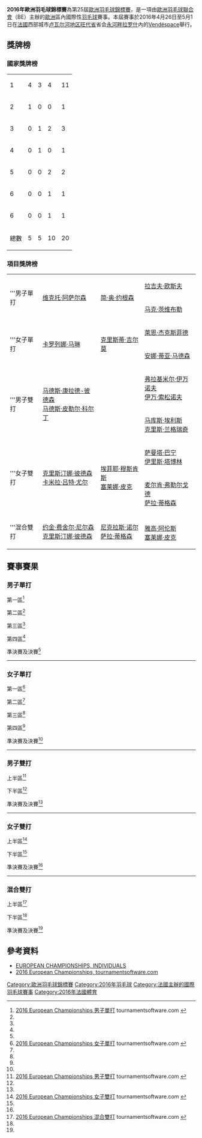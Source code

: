 {{noteTA|G1=Badminton}}
{{infobox badminton event
|name           = 2016年歐洲羽毛球錦標賽
|image          = 
|size           = 
|caption        =
|dates          = 2016年4月26日－5月1日
|number_edition = 第25屆
|level          =
|prize_money    = 
|location       = {{FRA}}[[永河畔拉罗什|永河畔拉罗什]]
|venue          = [[Vendéspace|Vendéspace]]
|previous       = 2014年歐洲羽毛球錦標賽
|next           = 2017年歐洲羽毛球錦標賽
}}
'''2016年歐洲羽毛球錦標賽'''為第25屆[[歐洲羽毛球錦標賽|歐洲羽毛球錦標賽]]，是一項由[[歐洲羽毛球聯合會|歐洲羽毛球聯合會]]（BE）主辦的[[歐洲|歐洲]]區內國際性[[羽毛球|羽毛球]]賽事。本屆賽事於2016年4月26日至5月1日在[[法國|法國]]西部城市[[卢瓦尔河地区|卢瓦尔河地区]][[旺代省|旺代省]]省会[[永河畔拉罗什|永河畔拉罗什]]內的[[Vendéspace|Vendéspace]]舉行。

==獎牌榜==
===國家獎牌榜===

{| {{RankedMedalTable}}
|-
|1||style="text-align:left"|{{bat|DEN}} ||4||3||4||11
|-
|2||style="text-align:left"|{{bat|ESP}} ||1||0||0||1
|-
|3||style="text-align:left"|{{bat|NED}} ||0||1||2||3
|-
|4||style="text-align:left"|{{bat|SCO}} ||0||1||0||1
|-
|5||style="text-align:left"|{{bat|ENG}} ||0||0||2||2
|-
|6||style="text-align:left"|{{bat|GER}} ||0||0||1||1
|-
|6||style="text-align:left"|{{bat|RUS}} ||0||0||1||1
|- class="sortbottom"
!colspan=2|總數|| 5 || 5 || 10 || 20
|}

===項目獎牌榜===
{| {{MedalistTable|labelwidth=80px|type=項目|style=font-size:small;}}
|-
|rowspan="2"|'''男子單打
|rowspan="2"|{{flagicon|DEN}} [[维克托·阿萨尔森|维克托·阿萨尔森]]
|rowspan="2"|{{flagicon|DEN}} [[简·奥·约根森|简·奥·约根森]]
|{{flagicon|ENG}} [[拉吉夫·欧斯夫|拉吉夫·欧斯夫]]
|-
|{{flagicon|GER}} [[马克·茨维布勒|马克·茨维布勒]]
|-
|rowspan="2"|'''女子單打
|rowspan="2"|{{flagicon|ESP}} [[卡罗列娜·马琳|卡罗列娜·马琳]]
|rowspan="2"|{{flagicon|SCO}} [[克里斯蒂·吉尔莫|克里斯蒂·吉尔莫]]
|{{flagicon|DEN}} [[萊恩·杰克斯菲德|萊恩·杰克斯菲德]]
|-
|{{flagicon|DEN}} [[安娜·蒂亚·马德森|安娜·蒂亚·马德森]]
|-
|rowspan="2"|'''男子雙打
|rowspan="2"|{{flagicon|DEN}} [[马德斯·康拉德-彼德森|马德斯·康拉德-彼德森]]<br/>{{flagicon|DEN}} [[马德斯·皮勒尔·科尔丁|马德斯·皮勒尔·科尔丁]]
|rowspan="2"|{{nowrap|{{flagicon|DEN}} [[金·阿斯特鲁普|金·阿斯特鲁普]]<br/>{{flagicon|DEN}} [[安德斯·斯考劳普·拉斯姆森|安德斯·斯考劳普·拉斯姆森]]}}
|{{flagicon|RUS}} [[弗拉基米尔·伊万诺夫|弗拉基米尔·伊万诺夫]]<br/>{{flagicon|RUS}} [[伊万·索松诺夫|伊万·索松诺夫]]
|-
|{{flagicon|ENG}} [[马库斯·埃利斯|马库斯·埃利斯]]<br/>{{flagicon|ENG}} [[克里斯·兰格瑞奇|克里斯·兰格瑞奇]]
|-
|rowspan="2"|'''女子雙打
|rowspan="2"|{{flagicon|DEN}} [[克里斯汀娜·彼德森|克里斯汀娜·彼德森]]<br/>{{flagicon|DEN}} [[卡米拉·吕特·尤尔|卡米拉·吕特·尤尔]]
|rowspan="2"|{{flagicon|NED}} [[埃菲耶·穆斯肯斯|埃菲耶·穆斯肯斯]]<br/>{{flagicon|NED}} [[塞莱娜·皮克|塞莱娜·皮克]]
|{{flagicon|NED}} [[萨曼塔·巴宁|萨曼塔·巴宁]]<br/>{{flagicon|NED}} [[伊里斯·塔博林|伊里斯·塔博林]]
|-
|{{flagicon|DEN}} [[麦尔肯·弗勒尔戈德|麦尔肯·弗勒尔戈德]]<br/>{{flagicon|DEN}} [[萨拉·蒂格森|萨拉·蒂格森]]
|-
|rowspan="2"|'''混合雙打
|rowspan="2"|{{flagicon|DEN}} [[约金·费舍尔·尼尔森|约金·费舍尔·尼尔森]]<br/>{{flagicon|DEN}} [[克里斯汀娜·彼德森|克里斯汀娜·彼德森]]
|rowspan="2"|{{flagicon|DEN}} [[尼克拉斯·诺尔|尼克拉斯·诺尔]]<br/>{{flagicon|DEN}} [[萨拉·蒂格森|萨拉·蒂格森]]
|{{nowrap|{{flagicon|DEN}} [[马蒂亚斯·克里斯蒂安森|马蒂亚斯·克里斯蒂安森]]<br/>{{flagicon|DEN}} [[莉娜·格雷巴克|莉娜·格雷巴克]]}}
|-
|{{flagicon|NED}} [[雅高·阿伦斯|雅高·阿伦斯]]<br/>{{flagicon|NED}} [[塞莱娜·皮克|塞莱娜·皮克]]
|}

== 賽事賽果 ==
=== 男子單打 ===
;第一區<ref name="MS">[http://bwf.tournamentsoftware.com/sport/draw.aspx?id=F4ACEEE9-BE56-468D-A79F-3F78F0D19B57&draw=1 2016 European Championships 男子單打] {{Wayback|url=http://bwf.tournamentsoftware.com/sport/draw.aspx?id=F4ACEEE9-BE56-468D-A79F-3F78F0D19B57&draw=1 |date=20170305123127 }} tournamentsoftware.com {{en}}</ref>
{{16TeamBracket-Compact-Tennis3
|RD3=第三圈
|RD4=半準決賽

| RD1-seed01=1
| RD1-team01='''{{flagicon|DEN}} [[简·奥·约根森|简·奥·约根森]]
| RD1-score01-1=
| RD1-score01-2=
| RD1-score01-3=
| RD1-seed02=
| RD1-team02=輪空
| RD1-score02-1=
| RD1-score02-2=
| RD1-score02-3=

| RD1-seed03=
| RD1-team03='''{{nowrap|{{flagicon|BUL}} [[布拉戈韦斯特·基斯耶夫|布拉戈韦斯特·基斯耶夫]]}}
| RD1-score03-1='''21
| RD1-score03-2='''21
| RD1-score03-3=
| RD1-seed04=
| RD1-team04={{flagicon|LAT}} [[Niks_Podosinoviks|Niks Podosinoviks]]
| RD1-score04-1=11
| RD1-score04-2=13
| RD1-score04-3=

| RD1-seed05=
| RD1-team05='''{{flagicon|NED}} [[尼克·弗兰斯曼|尼克·弗兰斯曼]]
| RD1-score05-1=
| RD1-score05-2=
| RD1-score05-3=
| RD1-seed06=
| RD1-team06=輪空
| RD1-score06-1=
| RD1-score06-2=
| RD1-score06-3=

| RD1-seed07=
| RD1-team07={{flagicon|FIN}} [[维莱·朗|维莱·朗]]
| RD1-score07-1=13
| RD1-score07-2=6
| RD1-score07-3=
| RD1-seed08=
| RD1-team08='''{{flagicon|IRL}} [[斯科特·埃文斯|斯科特·埃文斯]]
| RD1-score08-1='''21
| RD1-score08-2='''21
| RD1-score08-3=

| RD1-seed09=6
| RD1-team09='''{{flagicon|FRA}} [[布里斯·利弗德斯|布里斯·利弗德斯]]
| RD1-score09-1=
| RD1-score09-2=
| RD1-score09-3=
| RD1-seed10=
| RD1-team10=輪空
| RD1-score10-1=
| RD1-score10-2=
| RD1-score10-3=

| RD1-seed11=
| RD1-team11={{flagicon|GER}} [[迪特尔·杜马克|迪特尔·杜马克]] (退賽)
| RD1-score11-1=
| RD1-score11-2=
| RD1-score11-3=
| RD1-seed12=
| RD1-team12='''{{flagicon|ISL}} [[Kari_Gunnarsson|Kari Gunnarsson]]
| RD1-score12-1=
| RD1-score12-2=
| RD1-score12-3=

| RD1-seed13=
| RD1-team13='''{{flagicon|AUT}} [[卢卡·瓦贝尔|卢卡·瓦贝尔]]
| RD1-score13-1=
| RD1-score13-2=
| RD1-score13-3=
| RD1-seed14=
| RD1-team14=輪空
| RD1-score14-1=
| RD1-score14-2=
| RD1-score14-3=

| RD1-seed15=
| RD1-team15='''{{flagicon|ISR}} [[米沙·西尔伯曼|米沙·西尔伯曼]]
| RD1-score15-1='''21
| RD1-score15-2='''21
| RD1-score15-3=
| RD1-seed16=
| RD1-team16={{flagicon|ITA}} [[罗萨里奥·马达洛尼|罗萨里奥·马达洛尼]]
| RD1-score16-1=11
| RD1-score16-2=15
| RD1-score16-3=

| RD2-seed01=1
| RD2-team01='''{{flagicon|DEN}} [[简·奥·约根森|简·奥·约根森]]
| RD2-score01-1='''21
| RD2-score01-2='''21
| RD2-score01-3=
| RD2-seed02=
| RD2-team02={{nowrap|{{flagicon|BUL}} [[布拉戈韦斯特·基斯耶夫|布拉戈韦斯特·基斯耶夫]]}}
| RD2-score02-1=8
| RD2-score02-2=14
| RD2-score02-3=

| RD2-seed03=
| RD2-team03='''{{flagicon|NED}} [[尼克·弗兰斯曼|尼克·弗兰斯曼]]
| RD2-score03-1='''21
| RD2-score03-2='''21
| RD2-score03-3=
| RD2-seed04=
| RD2-team04={{flagicon|IRL}} [[斯科特·埃文斯|斯科特·埃文斯]]
| RD2-score04-1=16
| RD2-score04-2=13
| RD2-score04-3=

| RD2-seed05=6
| RD2-team05='''{{nowrap|{{flagicon|FRA}} [[布里斯·利弗德斯|布里斯·利弗德斯]]}}
| RD2-score05-1='''21
| RD2-score05-2='''21
| RD2-score05-3=
| RD2-seed06=
| RD2-team06={{flagicon|ISL}} [[Kari_Gunnarsson|Kari Gunnarsson]]
| RD2-score06-1=7
| RD2-score06-2=12
| RD2-score06-3=

| RD2-seed07=
| RD2-team07={{flagicon|AUT}} [[卢卡·瓦贝尔|卢卡·瓦贝尔]]
| RD2-score07-1=14
| RD2-score07-2=16
| RD2-score07-3=
| RD2-seed08=
| RD2-team08='''{{flagicon|ISR}} [[米沙·西尔伯曼|米沙·西尔伯曼]]
| RD2-score08-1='''21
| RD2-score08-2='''21
| RD2-score08-3=

| RD3-seed01=1
| RD3-team01='''{{flagicon|DEN}} [[简·奥·约根森|简·奥·约根森]]
| RD3-score01-1='''21
| RD3-score01-2='''21
| RD3-score01-3=
| RD3-seed02=
| RD3-team02={{flagicon|NED}} [[尼克·弗兰斯曼|尼克·弗兰斯曼]]
| RD3-score02-1=10
| RD3-score02-2=12
| RD3-score02-3=

| RD3-seed03=6
| RD3-team03='''{{nowrap|{{flagicon|FRA}} [[布里斯·利弗德斯|布里斯·利弗德斯]]}}
| RD3-score03-1='''21
| RD3-score03-2='''21
| RD3-score03-3=
| RD3-seed04=
| RD3-team04={{flagicon|ISR}} [[米沙·西尔伯曼|米沙·西尔伯曼]]
| RD3-score04-1=12
| RD3-score04-2=11
| RD3-score04-3=

| RD4-seed01=1
| RD4-team01='''{{flagicon|DEN}} [[简·奥·约根森|简·奥·约根森]]
| RD4-score01-1='''21
| RD4-score01-2='''21
| RD4-score01-3=
| RD4-seed02=6
| RD4-team02={{nowrap|{{flagicon|FRA}} [[布里斯·利弗德斯|布里斯·利弗德斯]]}}
| RD4-score02-1=18
| RD4-score02-2=11
| RD4-score02-3=
}}
;第二區<ref name="MS"/>
{{16TeamBracket-Compact-Tennis3
|RD3=第三圈
|RD4=半準決賽

| RD1-seed01=4
| RD1-team01='''{{flagicon|DEN}} [[汉斯-克里斯蒂安·维汀哈斯|H-K·维汀哈斯]]
| RD1-score01-1=
| RD1-score01-2=
| RD1-score01-3=
| RD1-seed02=
| RD1-team02=輪空
| RD1-score02-1=
| RD1-score02-2=
| RD1-score02-3=

| RD1-seed03=
| RD1-team03={{flagicon|CZE}} [[米兰·卢迪克|米兰·卢迪克]]
| RD1-score03-1='''21
| RD1-score03-2=21
| RD1-score03-3=15
| RD1-seed04=
| RD1-team04='''{{flagicon|SUI}} [[Mathias_Bonny|Mathias Bonny]]
| RD1-score04-1=9
| RD1-score04-2='''23
| RD1-score04-3='''21

| RD1-seed05=
| RD1-team05='''{{flagicon|WAL}} [[丹尼尔·丰特|丹尼尔·丰特]]
| RD1-score05-1=
| RD1-score05-2=
| RD1-score05-3=
| RD1-seed06=
| RD1-team06=輪空
| RD1-score06-1=
| RD1-score06-2=
| RD1-score06-3=

| RD1-seed07=
| RD1-team07={{flagicon|BEL}} [[马克西姆·莫雷尔斯|马克西姆·莫雷尔斯]]
| RD1-score07-1=16
| RD1-score07-2=18
| RD1-score07-3=
| RD1-seed08=
| RD1-team08='''{{flagicon|SWE}} [[亨利·胡尔斯凯宁|亨利·胡尔斯凯宁]]
| RD1-score08-1='''21
| RD1-score08-2='''21
| RD1-score08-3=

| RD1-seed09=5
| RD1-team09='''{{flagicon|ENG}} [[拉吉夫·欧斯夫|拉吉夫·欧斯夫]]
| RD1-score09-1=
| RD1-score09-2=
| RD1-score09-3=
| RD1-seed10=
| RD1-team10=輪空
| RD1-score10-1=
| RD1-score10-2=
| RD1-score10-3=

| RD1-seed11=
| RD1-team11='''{{nowrap|{{flagicon|UKR}} [[德米特罗·扎瓦德斯基|德米特罗·扎瓦德斯基]]}}
| RD1-score11-1='''21
| RD1-score11-2='''21
| RD1-score11-3=
| RD1-seed12=
| RD1-team12={{flagicon|AZE}} [[Orkhan_Qalandarov|Orkhan Qalandarov]]
| RD1-score12-1=11
| RD1-score12-2=6
| RD1-score12-3=

| RD1-seed13=
| RD1-team13='''{{flagicon|FRA}} [[卢卡斯·科维|卢卡斯·科维]]
| RD1-score13-1=
| RD1-score13-2=
| RD1-score13-3=
| RD1-seed14=
| RD1-team14=輪空
| RD1-score14-1=
| RD1-score14-2=
| RD1-score14-3=

| RD1-seed15=
| RD1-team15='''{{flagicon|RUS}} [[弗拉基米尔·马尔科夫|弗拉基米尔·马尔科夫]]
| RD1-score15-1=16
| RD1-score15-2='''21
| RD1-score15-3='''21
| RD1-seed16=
| RD1-team16={{flagicon|POL}} [[麦克·罗加尔斯基|麦克·罗加尔斯基]]
| RD1-score16-1='''21
| RD1-score16-2=12
| RD1-score16-3=16

| RD2-seed01=4
| RD2-team01='''{{flagicon|DEN}} [[汉斯-克里斯蒂安·维汀哈斯|H-K·维汀哈斯]]
| RD2-score01-1='''21
| RD2-score01-2='''21
| RD2-score01-3=
| RD2-seed02=
| RD2-team02={{flagicon|SUI}} [[Mathias_Bonny|Mathias Bonny]]
| RD2-score02-1=16
| RD2-score02-2=9
| RD2-score02-3=

| RD2-seed03=
| RD2-team03={{flagicon|WAL}} [[丹尼尔·丰特|丹尼尔·丰特]]
| RD2-score03-1=15
| RD2-score03-2=6
| RD2-score03-3=
| RD2-seed04=
| RD2-team04='''{{flagicon|SWE}} [[亨利·胡尔斯凯宁|亨利·胡尔斯凯宁]]
| RD2-score04-1='''21
| RD2-score04-2='''21
| RD2-score04-3=

| RD2-seed05=5
| RD2-team05='''{{flagicon|ENG}} [[拉吉夫·欧斯夫|拉吉夫·欧斯夫]]
| RD2-score05-1='''21
| RD2-score05-2='''21
| RD2-score05-3=
| RD2-seed06=
| RD2-team06={{nowrap|{{flagicon|UKR}} [[德米特罗·扎瓦德斯基|德米特罗·扎瓦德斯基]]}}
| RD2-score06-1=7
| RD2-score06-2=9
| RD2-score06-3=

| RD2-seed07=
| RD2-team07='''{{flagicon|FRA}} [[卢卡斯·科维|卢卡斯·科维]]
| RD2-score07-1='''21
| RD2-score07-2='''21
| RD2-score07-3=
| RD2-seed08=
| RD2-team08={{flagicon|RUS}} [[弗拉基米尔·马尔科夫|弗拉基米尔·马尔科夫]]
| RD2-score08-1=17
| RD2-score08-2=16
| RD2-score08-3=

| RD3-seed01=4
| RD3-team01='''{{flagicon|DEN}} [[汉斯-克里斯蒂安·维汀哈斯|H-K·维汀哈斯]]
| RD3-score01-1='''21
| RD3-score01-2='''22
| RD3-score01-3=
| RD3-seed02=
| RD3-team02={{nowrap|{{flagicon|SWE}} [[亨利·胡尔斯凯宁|亨利·胡尔斯凯宁]]}}
| RD3-score02-1=13
| RD3-score02-2=20
| RD3-score02-3=

| RD3-seed03=5
| RD3-team03='''{{flagicon|ENG}} [[拉吉夫·欧斯夫|拉吉夫·欧斯夫]]
| RD3-score03-1='''23
| RD3-score03-2='''21
| RD3-score03-3=
| RD3-seed04=
| RD3-team04={{flagicon|FRA}} [[卢卡斯·科维|卢卡斯·科维]]
| RD3-score04-1=21
| RD3-score04-2=15
| RD3-score04-3=

| RD4-seed01=4
| RD4-team01={{flagicon|DEN}} [[汉斯-克里斯蒂安·维汀哈斯|H-K·维汀哈斯]]
| RD4-score01-1='''21
| RD4-score01-2=12
| RD4-score01-3=19
| RD4-seed02=5
| RD4-team02='''{{nowrap|{{flagicon|ENG}} [[拉吉夫·欧斯夫|拉吉夫·欧斯夫]]}}
| RD4-score02-1=19
| RD4-score02-2='''21
| RD4-score02-3='''21
}}
;第三區<ref name="MS"/>
{{16TeamBracket-Compact-Tennis3
|RD3=第三圈
|RD4=半準決賽

| RD1-seed01=
| RD1-team01={{flagicon|DEN}} [[埃米尔·霍尔斯特|埃米尔·霍尔斯特]]
| RD1-score01-1=9
| RD1-score01-2=19
| RD1-score01-3=
| RD1-seed02=
| RD1-team02='''{{flagicon|BEL}} [[谭雨涵|谭雨涵]]
| RD1-score02-1='''21
| RD1-score02-2='''21
| RD1-score02-3=

| RD1-seed03=
| RD1-team03=輪空
| RD1-score03-1=
| RD1-score03-2=
| RD1-score03-3=
| RD1-seed04=
| RD1-team04='''{{flagicon|HUN}} [[克劳斯·盖尔盖伊|克劳斯·盖尔盖伊]]
| RD1-score04-1=
| RD1-score04-2=
| RD1-score04-3=

| RD1-seed05=
| RD1-team05={{flagicon|AUT}} [[大卫·奥伯诺斯特勒|大卫·奥伯诺斯特勒]]
| RD1-score05-1=8
| RD1-score05-2=18
| RD1-score05-3=
| RD1-seed06=
| RD1-team06='''{{flagicon|CZE}} [[彼得·考卡尔|彼得·考卡尔]]
| RD1-score06-1='''21
| RD1-score06-2='''21
| RD1-score06-3=

| RD1-seed07=
| RD1-team07=輪空
| RD1-score07-1=
| RD1-score07-2=
| RD1-score07-3=
| RD1-seed08=8
| RD1-team08='''{{flagicon|EST}} [[劳尔·穆斯特|劳尔·穆斯特]]
| RD1-score08-1=
| RD1-score08-2=
| RD1-score08-3=

| RD1-seed09=
| RD1-team09='''{{flagicon|SLO}} [[伊斯托克·乌特鲁萨|伊斯托克·乌特鲁萨]]
| RD1-score09-1='''21
| RD1-score09-2='''22
| RD1-score09-3=
| RD1-seed10=
| RD1-team10={{flagicon|LTU}} [[凯斯图蒂斯·纳维茨卡斯|凯斯图蒂斯·纳维茨卡斯]]
| RD1-score10-1=17
| RD1-score10-2=20
| RD1-score10-3=

| RD1-seed11=
| RD1-team11=輪空
| RD1-score11-1=
| RD1-score11-2=
| RD1-score11-3=
| RD1-seed12=
| RD1-team12='''{{nowrap|{{flagicon|CRO}} [[兹沃尼米尔·杜尔金雅克|兹沃尼米尔·杜尔金雅克]]}}
| RD1-score12-1=
| RD1-score12-2=
| RD1-score12-3=

| RD1-seed13=
| RD1-team13='''{{flagicon|SWE}} [[马蒂亚斯·博里|马蒂亚斯·博里]]
| RD1-score13-1=19
| RD1-score13-2='''21
| RD1-score13-3='''21
| RD1-seed14=
| RD1-team14={{flagicon|FIN}} [[埃图·海诺|埃图·海诺]]
| RD1-score14-1='''21
| RD1-score14-2=10
| RD1-score14-3=13

| RD1-seed15=
| RD1-team15=輪空
| RD1-score15-1=
| RD1-score15-2=
| RD1-score15-3=
| RD1-seed16=3
| RD1-team16='''{{flagicon|GER}} [[马克·茨维布勒|马克·茨维布勒]]
| RD1-score16-1=
| RD1-score16-2=
| RD1-score16-3=

| RD2-seed01=
| RD2-team01='''{{flagicon|BEL}} [[谭雨涵|谭雨涵]]
| RD2-score01-1='''21
| RD2-score01-2='''21
| RD2-score01-3=
| RD2-seed02=
| RD2-team02={{flagicon|HUN}} [[克劳斯·盖尔盖伊|克劳斯·盖尔盖伊]]
| RD2-score02-1=19
| RD2-score02-2=19
| RD2-score02-3=

| RD2-seed03=
| RD2-team03='''{{flagicon|CZE}} [[彼得·考卡尔|彼得·考卡尔]]
| RD2-score03-1=13
| RD2-score03-2='''21
| RD2-score03-3='''21
| RD2-seed04=8
| RD2-team04={{flagicon|EST}} [[劳尔·穆斯特|劳尔·穆斯特]]
| RD2-score04-1='''21
| RD2-score04-2=18
| RD2-score04-3=16

| RD2-seed05=
| RD2-team05={{flagicon|SLO}} [[伊斯托克·乌特鲁萨|伊斯托克·乌特鲁萨]]
| RD2-score05-1='''21
| RD2-score05-2=17
| RD2-score05-3=20
| RD2-seed06=
| RD2-team06='''{{nowrap|{{flagicon|CRO}} [[兹沃尼米尔·杜尔金雅克|兹沃尼米尔·杜尔金雅克]]}}
| RD2-score06-1=17
| RD2-score06-2='''21
| RD2-score06-3='''22

| RD2-seed07=
| RD2-team07={{flagicon|SWE}} [[马蒂亚斯·博里|马蒂亚斯·博里]]
| RD2-score07-1=8
| RD2-score07-2=17
| RD2-score07-3=
| RD2-seed08=3
| RD2-team08='''{{flagicon|GER}} [[马克·茨维布勒|马克·茨维布勒]]
| RD2-score08-1='''21
| RD2-score08-2='''21
| RD2-score08-3=

| RD3-seed01=
| RD3-team01='''{{flagicon|BEL}} [[谭雨涵|谭雨涵]]
| RD3-score01-1='''21
| RD3-score01-2='''21
| RD3-score01-3=
| RD3-seed02=
| RD3-team02={{flagicon|CZE}} [[彼得·考卡尔|彼得·考卡尔]]
| RD3-score02-1=18
| RD3-score02-2=15
| RD3-score02-3=

| RD3-seed03=
| RD3-team03={{nowrap|{{flagicon|CRO}} [[兹沃尼米尔·杜尔金雅克|兹沃尼米尔·杜尔金雅克]]}}
| RD3-score03-1='''21
| RD3-score03-2=12
| RD3-score03-3=14
| RD3-seed04=3
| RD3-team04='''{{flagicon|GER}} [[马克·茨维布勒|马克·茨维布勒]]
| RD3-score04-1=19
| RD3-score04-2='''21
| RD3-score04-3='''21

| RD4-seed01=
| RD4-team01={{flagicon|BEL}} [[谭雨涵|谭雨涵]]
| RD4-score01-1=11
| RD4-score01-2=15
| RD4-score01-3=
| RD4-seed02=3
| RD4-team02='''{{nowrap|{{flagicon|GER}} [[马克·茨维布勒|马克·茨维布勒]]}}
| RD4-score02-1='''21
| RD4-score02-2='''21
| RD4-score02-3=
}}
;第四區<ref name="MS"/>
{{16TeamBracket-Compact-Tennis3
|RD3=第三圈
|RD4=半準決賽

| RD1-seed01=
| RD1-team01={{flagicon|SVK}} [[亚罗利姆·维森|亚罗利姆·维森]]
| RD1-score01-1=18
| RD1-score01-2=15
| RD1-score01-3=
| RD1-seed02=
| RD1-team02='''{{flagicon|SCO}} [[基兰·梅里利斯|基兰·梅里利斯]]
| RD1-score02-1='''21
| RD1-score02-2='''21
| RD1-score02-3=

| RD1-seed03=
| RD1-team03=輪空
| RD1-score03-1=
| RD1-score03-2=
| RD1-score03-3=
| RD1-seed04=
| RD1-team04='''{{flagicon|NOR}} [[马吕斯·迈尔|马吕斯·迈尔]]
| RD1-score04-1=
| RD1-score04-2=
| RD1-score04-3=

| RD1-seed05=
| RD1-team05='''{{flagicon|ENG}} [[托比·潘迪|托比·潘迪]]
| RD1-score05-1='''21
| RD1-score05-2='''21
| RD1-score05-3=
| RD1-seed06=
| RD1-team06={{flagicon|UKR}} [[阿提姆·波奇塔列夫|阿提姆·波奇塔列夫]]
| RD1-score06-1=10
| RD1-score06-2=14
| RD1-score06-3=

| RD1-seed07=
| RD1-team07=輪空
| RD1-score07-1=
| RD1-score07-2=
| RD1-score07-3=
| RD1-seed08=7
| RD1-team08='''{{flagicon|ESP}} [[巴勃罗·阿维安|巴勃罗·阿维安]]
| RD1-score08-1=
| RD1-score08-2=
| RD1-score08-3=

| RD1-seed09=
| RD1-team09='''{{nowrap|{{flagicon|POL}} [[阿德里安·齐奥尔科|阿德里安·齐奥尔科]]}}
| RD1-score09-1='''22
| RD1-score09-2='''21
| RD1-score09-3=
| RD1-seed10=
| RD1-team10={{flagicon|POR}} [[佩德罗·马丁斯|佩德罗·马丁斯]]
| RD1-score10-1=20
| RD1-score10-2=14
| RD1-score10-3=

| RD1-seed11=
| RD1-team11=輪空
| RD1-score11-1=
| RD1-score11-2=
| RD1-score11-3=
| RD1-seed12=
| RD1-team12='''{{flagicon|FRA}} [[托马斯·鲁克塞尔|托马斯·鲁克塞尔]]
| RD1-score12-1=
| RD1-score12-2=
| RD1-score12-3=

| RD1-seed13=
| RD1-team13={{flagicon|NED}} [[埃里克·迈斯|埃里克·迈斯]]
| RD1-score13-1=18
| RD1-score13-2=16
| RD1-score13-3=
| RD1-seed14=WC
| RD1-team14='''{{flagicon|FRA}} [[卢卡斯·克拉尔布特|卢卡斯·克拉尔布特]]
| RD1-score14-1='''21
| RD1-score14-2='''21
| RD1-score14-3=

| RD1-seed15=
| RD1-team15=輪空
| RD1-score15-1=
| RD1-score15-2=
| RD1-score15-3=
| RD1-seed16=2
| RD1-team16='''{{flagicon|DEN}} [[维克托·阿萨尔森|维克托·阿萨尔森]]
| RD1-score16-1=
| RD1-score16-2=
| RD1-score16-3=

| RD2-seed01=
| RD2-team01='''{{flagicon|SCO}} [[基兰·梅里利斯|基兰·梅里利斯]]
| RD2-score01-1=20
| RD2-score01-2='''21
| RD2-score01-3='''21
| RD2-seed02=
| RD2-team02={{flagicon|NOR}} [[马吕斯·迈尔|马吕斯·迈尔]]
| RD2-score02-1='''22
| RD2-score02-2=10
| RD2-score02-3=14

| RD2-seed03=
| RD2-team03={{flagicon|ENG}} [[托比·潘迪|托比·潘迪]]
| RD2-score03-1=21
| RD2-score03-2='''21
| RD2-score03-3=11
| RD2-seed04=7
| RD2-team04='''{{flagicon|ESP}} [[巴勃罗·阿维安|巴勃罗·阿维安]]
| RD2-score04-1='''23
| RD2-score04-2=18
| RD2-score04-3='''21

| RD2-seed05=
| RD2-team05='''{{nowrap|{{flagicon|POL}} [[阿德里安·齐奥尔科|阿德里安·齐奥尔科]]}}
| RD2-score05-1=12
| RD2-score05-2='''21
| RD2-score05-3='''21
| RD2-seed06=
| RD2-team06={{flagicon|FRA}} [[托马斯·鲁克塞尔|托马斯·鲁克塞尔]]
| RD2-score06-1='''21
| RD2-score06-2=17
| RD2-score06-3=18

| RD2-seed07=WC
| RD2-team07={{flagicon|FRA}} [[卢卡斯·克拉尔布特|卢卡斯·克拉尔布特]]
| RD2-score07-1=21
| RD2-score07-2='''21
| RD2-score07-3=20
| RD2-seed08=2
| RD2-team08='''{{flagicon|DEN}} [[维克托·阿萨尔森|维克托·阿萨尔森]]
| RD2-score08-1='''23
| RD2-score08-2=16
| RD2-score08-3='''22

| RD3-seed01=
| RD3-team01={{flagicon|SCO}} [[基兰·梅里利斯|基兰·梅里利斯]]
| RD3-score01-1=15
| RD3-score01-2=15
| RD3-score01-3=
| RD3-seed02=7
| RD3-team02='''{{flagicon|ESP}} [[巴勃罗·阿维安|巴勃罗·阿维安]]
| RD3-score02-1='''21
| RD3-score02-2='''21
| RD3-score02-3=

| RD3-seed03=
| RD3-team03={{nowrap|{{flagicon|POL}} [[阿德里安·齐奥尔科|阿德里安·齐奥尔科]]}}
| RD3-score03-1=14
| RD3-score03-2=14
| RD3-score03-3=
| RD3-seed04=2
| RD3-team04='''{{flagicon|DEN}} [[维克托·阿萨尔森|维克托·阿萨尔森]]
| RD3-score04-1='''21
| RD3-score04-2='''21
| RD3-score04-3=

| RD4-seed01=7
| RD4-team01={{flagicon|ESP}} [[巴勃罗·阿维安|巴勃罗·阿维安]]
| RD4-score01-1=11
| RD4-score01-2='''21
| RD4-score01-3=13
| RD4-seed02=2
| RD4-team02='''{{nowrap|{{flagicon|DEN}} [[维克托·阿萨尔森|维克托·阿萨尔森]]}}
| RD4-score02-1='''21
| RD4-score02-2=16
| RD4-score02-3='''21
}}
;準決賽及決賽<ref name="MS"/>
{{4TeamBracket-Tennis3-v2
| team-width=200
| RD1-seed1=1
| RD1-team1='''{{flagicon|DEN}} [[简·奥·约根森|简·奥·约根森]]
| RD1-score1-1='''21
| RD1-score1-2='''21
| RD1-score1-3=
| RD1-seed2=5
| RD1-team2={{flagicon|ENG}} [[拉吉夫·欧斯夫|拉吉夫·欧斯夫]]
| RD1-score2-1=11
| RD1-score2-2=16
| RD1-score2-3=

| RD1-seed3=3
| RD1-team3={{flagicon|GER}} [[马克·茨维布勒|马克·茨维布勒]]
| RD1-score3-1=10
| RD1-score3-2=21
| RD1-score3-3=
| RD1-seed4=2
| RD1-team4='''{{flagicon|DEN}} [[维克托·阿萨尔森|维克托·阿萨尔森]]
| RD1-score4-1='''21
| RD1-score4-2='''23
| RD1-score4-3=

| RD2-seed1=1
| RD2-team1={{flagicon|DEN}} [[简·奥·约根森|简·奥·约根森]]
| RD2-score1-1=11
| RD2-score1-2=16
| RD2-score1-3=
| RD2-seed2=2
| RD2-team2='''{{flagicon|DEN}} [[维克托·阿萨尔森|维克托·阿萨尔森]]
| RD2-score2-1='''21
| RD2-score2-2='''21
| RD2-score2-3=
}}
----

=== 女子單打 ===
;第一區<ref name="WS">[http://bwf.tournamentsoftware.com/sport/draw.aspx?id=F4ACEEE9-BE56-468D-A79F-3F78F0D19B57&draw=2 2016 European Championships 女子單打] {{Wayback|url=http://bwf.tournamentsoftware.com/sport/draw.aspx?id=F4ACEEE9-BE56-468D-A79F-3F78F0D19B57&draw=2 |date=20170305013419 }} tournamentsoftware.com {{en}}</ref>
{{16TeamBracket-Compact-Tennis3
|RD3=第三圈
|RD4=半準決賽

| RD1-seed01=1
| RD1-team01='''{{flagicon|ESP}} [[卡罗列娜·马琳|卡罗列娜·马琳]]
| RD1-score01-1=
| RD1-score01-2=
| RD1-score01-3=
| RD1-seed02=
| RD1-team02=輪空
| RD1-score02-1=
| RD1-score02-2=
| RD1-score02-3=

| RD1-seed03=
| RD1-team03='''{{nowrap|{{flagicon|LTU}} [[厄维尔·斯塔普赛蒂特|厄维尔·斯塔普赛蒂特]]}}
| RD1-score03-1=
| RD1-score03-2=
| RD1-score03-3=
| RD1-seed04=
| RD1-team04=輪空
| RD1-score04-1=
| RD1-score04-2=
| RD1-score04-3=

| RD1-seed05=
| RD1-team05='''{{flagicon|SLO}} [[Kaja_Stankovic|Kaja Stankovic]]
| RD1-score05-1=
| RD1-score05-2=
| RD1-score05-3=
| RD1-seed06=
| RD1-team06=輪空
| RD1-score06-1=
| RD1-score06-2=
| RD1-score06-3=

| RD1-seed07=
| RD1-team07={{flagicon|SVK}} [[扬娜·齐兹纳罗娃|扬娜·齐兹纳罗娃]]
| RD1-score07-1=9
| RD1-score07-2=7
| RD1-score07-3=
| RD1-seed08=
| RD1-team08='''{{flagicon|BLR}} [[阿莱西亚·扎伊特萨娃|阿莱西亚·扎伊特萨娃]]
| RD1-score08-1='''21
| RD1-score08-2='''21
| RD1-score08-3=

| RD1-seed09=5
| RD1-team09='''{{flagicon|GER}} [[奥尔佳·科农|奥尔佳·科农]]
| RD1-score09-1=
| RD1-score09-2=
| RD1-score09-3=
| RD1-seed10=
| RD1-team10=輪空
| RD1-score10-1=
| RD1-score10-2=
| RD1-score10-3=

| RD1-seed11=
| RD1-team11={{flagicon|RUS}} [[克谢尼娅·波利卡波娃|克谢尼娅·波利卡波娃]]
| RD1-score11-1=16
| RD1-score11-2=9
| RD1-score11-3=
| RD1-seed12=
| RD1-team12='''{{flagicon|EST}} [[卡蒂·托尔莫夫|卡蒂·托尔莫夫]]
| RD1-score12-1='''21
| RD1-score12-2='''21
| RD1-score12-3=

| RD1-seed13=
| RD1-team13='''{{flagicon|GRE}} [[Irini_Tenta|Irini Tenta]]
| RD1-score13-1=
| RD1-score13-2=
| RD1-score13-3=
| RD1-seed14=
| RD1-team14=輪空
| RD1-score14-1=
| RD1-score14-2=
| RD1-score14-3=

| RD1-seed15=
| RD1-team15={{flagicon|ITA}} [[让尼娜·奇科尼尼|让尼娜·奇科尼尼]]
| RD1-score15-1=10
| RD1-score15-2=15
| RD1-score15-3=
| RD1-seed16=
| RD1-team16='''{{flagicon|FIN}} [[南纳·瓦尼奥|南纳·瓦尼奥]]
| RD1-score16-1='''21
| RD1-score16-2='''21
| RD1-score16-3=

| RD2-seed01=1
| RD2-team01='''{{flagicon|ESP}} [[卡罗列娜·马琳|卡罗列娜·马琳]]
| RD2-score01-1='''21
| RD2-score01-2=20
| RD2-score01-3='''21
| RD2-seed02=
| RD2-team02={{flagicon|LTU}} [[厄维尔·斯塔普赛蒂特|厄维尔·斯塔普赛蒂特]]
| RD2-score02-1=14
| RD2-score02-2='''22
| RD2-score02-3=9

| RD2-seed03=
| RD2-team03={{flagicon|SLO}} [[Kaja_Stankovic|Kaja Stankovic]]
| RD2-score03-1=13
| RD2-score03-2=17
| RD2-score03-3=
| RD2-seed04=
| RD2-team04='''{{nowrap|{{flagicon|BLR}} [[阿莱西亚·扎伊特萨娃|阿莱西亚·扎伊特萨娃]]}}
| RD2-score04-1='''21
| RD2-score04-2='''21
| RD2-score04-3=

| RD2-seed05=5
| RD2-team05={{flagicon|GER}} [[奥尔佳·科农|奥尔佳·科农]]
| RD2-score05-1='''21
| RD2-score05-2=11
| RD2-score05-3=17
| RD2-seed06=
| RD2-team06='''{{flagicon|EST}} [[卡蒂·托尔莫夫|卡蒂·托尔莫夫]]
| RD2-score06-1=16
| RD2-score06-2='''21
| RD2-score06-3='''21

| RD2-seed07=
| RD2-team07={{flagicon|GRE}} [[Irini_Tenta|Irini Tenta]]
| RD2-score07-1=6
| RD2-score07-2=13
| RD2-score07-3=
| RD2-seed08=
| RD2-team08='''{{flagicon|FIN}} [[南纳·瓦尼奥|南纳·瓦尼奥]]
| RD2-score08-1='''21
| RD2-score08-2='''21
| RD2-score08-3=

| RD3-seed01=1
| RD3-team01='''{{flagicon|ESP}} [[卡罗列娜·马琳|卡罗列娜·马琳]]
| RD3-score01-1='''21
| RD3-score01-2='''21
| RD3-score01-3=
| RD3-seed02=
| RD3-team02={{nowrap|{{flagicon|BLR}} [[阿莱西亚·扎伊特萨娃|阿莱西亚·扎伊特萨娃]]}}
| RD3-score02-1=6
| RD3-score02-2=12
| RD3-score02-3=

| RD3-seed03=
| RD3-team03={{flagicon|EST}} [[卡蒂·托尔莫夫|卡蒂·托尔莫夫]]
| RD3-score03-1='''21
| RD3-score03-2=15
| RD3-score03-3=19
| RD3-seed04=
| RD3-team04='''{{flagicon|FIN}} [[南纳·瓦尼奥|南纳·瓦尼奥]]
| RD3-score04-1=13
| RD3-score04-2='''21
| RD3-score04-3='''21

| RD4-seed01=1
| RD4-team01='''{{nowrap|{{flagicon|ESP}} [[卡罗列娜·马琳|卡罗列娜·马琳]]}}
| RD4-score01-1='''21
| RD4-score01-2='''21
| RD4-score01-3=
| RD4-seed02=
| RD4-team02={{flagicon|FIN}} [[南纳·瓦尼奥|南纳·瓦尼奥]]
| RD4-score02-1=11
| RD4-score02-2=7
| RD4-score02-3=
}}
;第二區<ref name="WS"/>
{{16TeamBracket-Compact-Tennis3
|RD3=第三圈
|RD4=半準決賽

| RD1-seed01=3
| RD1-team01='''{{nowrap|{{flagicon|DEN}} [[萊恩·杰克斯菲德|萊恩·杰克斯菲德]]}}
| RD1-score01-1=
| RD1-score01-2=
| RD1-score01-3=
| RD1-seed02=
| RD1-team02=輪空
| RD1-score02-1=
| RD1-score02-2=
| RD1-score02-3=

| RD1-seed03=
| RD1-team03='''{{flagicon|FRA}} [[戴尔芬·兰萨克|戴尔芬·兰萨克]]
| RD1-score03-1=''6
| RD1-score03-2=
| RD1-score03-3=
| RD1-seed04=
| RD1-team04={{nowrap|{{flagicon|CZE}} [[祖扎娜·帕维尔科娃|祖扎娜·帕维尔科娃]] (中途退出)}}
| RD1-score04-1=''1
| RD1-score04-2=
| RD1-score04-3=

| RD1-seed05=
| RD1-team05='''{{flagicon|POR}} [[特尔玛·桑托斯|特尔玛·桑托斯]]
| RD1-score05-1=
| RD1-score05-2=
| RD1-score05-3=
| RD1-seed06=
| RD1-team06=輪空
| RD1-score06-1=
| RD1-score06-2=
| RD1-score06-3=

| RD1-seed07=
| RD1-team07={{flagicon|ENG}} [[克洛伊·比尔切|克洛伊·比尔切]]
| RD1-score07-1=19
| RD1-score07-2='''21
| RD1-score07-3=12
| RD1-seed08=
| RD1-team08='''{{flagicon|IRL}} [[克洛伊·马吉|克洛伊·马吉]]
| RD1-score08-1='''21
| RD1-score08-2=18
| RD1-score08-3='''21

| RD1-seed09=8
| RD1-team09='''{{flagicon|BUL}} [[琳达·塞奇妮|琳达·塞奇妮]]
| RD1-score09-1=
| RD1-score09-2=
| RD1-score09-3=
| RD1-seed10=
| RD1-team10=輪空
| RD1-score10-1=
| RD1-score10-2=
| RD1-score10-3=

| RD1-seed11=
| RD1-team11='''{{flagicon|SUI}} [[萨布丽娜·贾奎特|萨布丽娜·贾奎特]]
| RD1-score11-1='''21
| RD1-score11-2='''21
| RD1-score11-3=
| RD1-seed12=
| RD1-team12={{flagicon|WAL}} [[卡丽莎·特纳|卡丽莎·特纳]]
| RD1-score12-1=11
| RD1-score12-2=11
| RD1-score12-3=

| RD1-seed13=
| RD1-team13='''{{flagicon|TUR}} [[奥兹格·巴伊拉克|奥兹格·巴伊拉克]]
| RD1-score13-1=
| RD1-score13-2=
| RD1-score13-3=
| RD1-seed14=
| RD1-team14=輪空
| RD1-score14-1=
| RD1-score14-2=
| RD1-score14-3=

| RD1-seed15=
| RD1-team15='''{{flagicon|UKR}} [[玛丽亚·乌利蒂娜|玛丽亚·乌利蒂娜]]
| RD1-score15-1='''21
| RD1-score15-2='''21
| RD1-score15-3=
| RD1-seed16=
| RD1-team16={{flagicon|NOR}} [[Vilde_Espeseth|Vilde Espeseth]]
| RD1-score16-1=7
| RD1-score16-2=16
| RD1-score16-3=

| RD2-seed01=3
| RD2-team01='''{{nowrap|{{flagicon|DEN}} [[萊恩·杰克斯菲德|萊恩·杰克斯菲德]]}}
| RD2-score01-1=26
| RD2-score01-2='''22
| RD2-score01-3='''21
| RD2-seed02=
| RD2-team02={{flagicon|FRA}} [[戴尔芬·兰萨克|戴尔芬·兰萨克]]
| RD2-score02-1='''28
| RD2-score02-2=20
| RD2-score02-3=8

| RD2-seed03=
| RD2-team03={{flagicon|POR}} [[特尔玛·桑托斯|特尔玛·桑托斯]]
| RD2-score03-1=8
| RD2-score03-2=9
| RD2-score03-3=
| RD2-seed04=
| RD2-team04='''{{flagicon|IRL}} [[克洛伊·马吉|克洛伊·马吉]]
| RD2-score04-1='''21
| RD2-score04-2='''21
| RD2-score04-3=

| RD2-seed05=8
| RD2-team05='''{{flagicon|BUL}} [[琳达·塞奇妮|琳达·塞奇妮]]
| RD2-score05-1='''21
| RD2-score05-2='''21
| RD2-score05-3=
| RD2-seed06=
| RD2-team06={{flagicon|SUI}} [[萨布丽娜·贾奎特|萨布丽娜·贾奎特]]
| RD2-score06-1=16
| RD2-score06-2=15
| RD2-score06-3=

| RD2-seed07=
| RD2-team07='''{{flagicon|TUR}} [[奥兹格·巴伊拉克|奥兹格·巴伊拉克]]
| RD2-score07-1=11
| RD2-score07-2='''21
| RD2-score07-3='''21
| RD2-seed08=
| RD2-team08={{flagicon|UKR}} [[玛丽亚·乌利蒂娜|玛丽亚·乌利蒂娜]]
| RD2-score08-1='''21
| RD2-score08-2=18
| RD2-score08-3=16

| RD3-seed01=3
| RD3-team01='''{{nowrap|{{flagicon|DEN}} [[萊恩·杰克斯菲德|萊恩·杰克斯菲德]]}}
| RD3-score01-1='''21
| RD3-score01-2='''21
| RD3-score01-3=
| RD3-seed02=
| RD3-team02={{flagicon|IRL}} [[克洛伊·马吉|克洛伊·马吉]]
| RD3-score02-1=11
| RD3-score02-2=7
| RD3-score02-3=

| RD3-seed03=8
| RD3-team03='''{{flagicon|BUL}} [[琳达·塞奇妮|琳达·塞奇妮]]
| RD3-score03-1='''21
| RD3-score03-2=15
| RD3-score03-3='''21
| RD3-seed04=
| RD3-team04={{flagicon|TUR}} [[奥兹格·巴伊拉克|奥兹格·巴伊拉克]]
| RD3-score04-1=16
| RD3-score04-2='''21
| RD3-score04-3=14

| RD4-seed01=3
| RD4-team01='''{{nowrap|{{flagicon|DEN}} [[萊恩·杰克斯菲德|萊恩·杰克斯菲德]]}}
| RD4-score01-1='''21
| RD4-score01-2='''21
| RD4-score01-3=
| RD4-seed02=8
| RD4-team02={{flagicon|BUL}} [[琳达·塞奇妮|琳达·塞奇妮]]
| RD4-score02-1=10
| RD4-score02-2=10
| RD4-score02-3=
}}
;第三區<ref name="WS"/>
{{16TeamBracket-Compact-Tennis3
|RD3=第三圈
|RD4=半準決賽

| RD1-seed01=
| RD1-team01='''{{flagicon|DEN}} [[安娜·蒂亚·马德森|安娜·蒂亚·马德森]]
| RD1-score01-1='''21
| RD1-score01-2='''21
| RD1-score01-3=
| RD1-seed02=
| RD1-team02={{flagicon|ISL}} [[萨拉·霍纳多蒂尔|萨拉·霍纳多蒂尔]]
| RD1-score02-1=9
| RD1-score02-2=9
| RD1-score02-3=

| RD1-seed03=
| RD1-team03=輪空
| RD1-score03-1=
| RD1-score03-2=
| RD1-score03-3=
| RD1-seed04=
| RD1-team04='''{{flagicon|FIN}} [[艾里·米凯拉|艾里·米凯拉]]
| RD1-score04-1=
| RD1-score04-2=
| RD1-score04-3=

| RD1-seed05=WC
| RD1-team05='''{{flagicon|FRA}} [[耶尔·瓦约|耶尔·瓦约]]
| RD1-score05-1='''26
| RD1-score05-2='''21
| RD1-score05-3=
| RD1-seed06=
| RD1-team06={{flagicon|AUT}} [[伊丽莎白·巴利杜芙|伊丽莎白·巴利杜芙]]
| RD1-score06-1=24
| RD1-score06-2=14
| RD1-score06-3=

| RD1-seed07=
| RD1-team07=輪空
| RD1-score07-1=
| RD1-score07-2=
| RD1-score07-3=
| RD1-seed08=7
| RD1-team08='''{{nowrap|{{flagicon|CZE}} [[克里斯蒂娜·加文霍尔特|克里斯蒂娜·加文霍尔特]]}}
| RD1-score08-1=
| RD1-score08-2=
| RD1-score08-3=

| RD1-seed09=
| RD1-team09={{flagicon|BEL}} [[谭莲妮|谭莲妮]]
| RD1-score09-1=17
| RD1-score09-2=11
| RD1-score09-3=
| RD1-seed10=
| RD1-team10='''{{flagicon|DEN}} [[纳塔利娅·科克·罗泽|纳塔利娅·科克·罗泽]]
| RD1-score10-1='''21
| RD1-score10-2='''21
| RD1-score10-3=

| RD1-seed11=
| RD1-team11=輪空
| RD1-score11-1=
| RD1-score11-2=
| RD1-score11-3=
| RD1-seed12=
| RD1-team12='''{{flagicon|ENG}} [[方丹·米卡·查普曼|方丹·米卡·查普曼]]
| RD1-score12-1=
| RD1-score12-2=
| RD1-score12-3=

| RD1-seed13=
| RD1-team13='''{{flagicon|HUN}} [[劳拉·萨罗西|劳拉·萨罗西]]
| RD1-score13-1='''21
| RD1-score13-2='''21
| RD1-score13-3=
| RD1-seed14=
| RD1-team14={{flagicon|CRO}} [[多萝蒂亚·苏塔拉|多萝蒂亚·苏塔拉]]
| RD1-score14-1=8
| RD1-score14-2=5
| RD1-score14-3=

| RD1-seed15=
| RD1-team15=輪空
| RD1-score15-1=
| RD1-score15-2=
| RD1-score15-3=
| RD1-seed16=4
| RD1-team16='''{{flagicon|GER}} [[卡琳·施纳泽|卡琳·施纳泽]]
| RD1-score16-1=
| RD1-score16-2=
| RD1-score16-3=

| RD2-seed01=
| RD2-team01='''{{flagicon|DEN}} [[安娜·蒂亚·马德森|安娜·蒂亚·马德森]]
| RD2-score01-1='''21
| RD2-score01-2=14
| RD2-score01-3='''21
| RD2-seed02=
| RD2-team02={{flagicon|FIN}} [[艾里·米凯拉|艾里·米凯拉]]
| RD2-score02-1=13
| RD2-score02-2='''21
| RD2-score02-3=15

| RD2-seed03=WC
| RD2-team03={{flagicon|FRA}} [[耶尔·瓦约|耶尔·瓦约]]
| RD2-score03-1=10
| RD2-score03-2=11
| RD2-score03-3=
| RD2-seed04=7
| RD2-team04='''{{nowrap|{{flagicon|CZE}} [[克里斯蒂娜·加文霍尔特|克里斯蒂娜·加文霍尔特]]}}
| RD2-score04-1='''21
| RD2-score04-2='''21
| RD2-score04-3=

| RD2-seed05=
| RD2-team05={{flagicon|DEN}} [[纳塔利娅·科克·罗泽|纳塔利娅·科克·罗泽]]
| RD2-score05-1='''21
| RD2-score05-2=13
| RD2-score05-3=12
| RD2-seed06=
| RD2-team06='''{{flagicon|ENG}} [[方丹·米卡·查普曼|方丹·米卡·查普曼]]
| RD2-score06-1=15
| RD2-score06-2='''21
| RD2-score06-3='''21

| RD2-seed07=
| RD2-team07={{flagicon|HUN}} [[劳拉·萨罗西|劳拉·萨罗西]]
| RD2-score07-1='''21
| RD2-score07-2=14
| RD2-score07-3=18
| RD2-seed08=4
| RD2-team08='''{{flagicon|GER}} [[卡琳·施纳泽|卡琳·施纳泽]]
| RD2-score08-1=16
| RD2-score08-2='''21
| RD2-score08-3='''21

| RD3-seed01=
| RD3-team01='''{{flagicon|DEN}} [[安娜·蒂亚·马德森|安娜·蒂亚·马德森]]
| RD3-score01-1='''21
| RD3-score01-2='''21
| RD3-score01-3=
| RD3-seed02=7
| RD3-team02={{nowrap|{{flagicon|CZE}} [[克里斯蒂娜·加文霍尔特|克里斯蒂娜·加文霍尔特]]}}
| RD3-score02-1=14
| RD3-score02-2=12
| RD3-score02-3=

| RD3-seed03=
| RD3-team03={{flagicon|ENG}} [[方丹·米卡·查普曼|方丹·米卡·查普曼]]
| RD3-score03-1=18
| RD3-score03-2='''21
| RD3-score03-3=12
| RD3-seed04=4
| RD3-team04='''{{flagicon|GER}} [[卡琳·施纳泽|卡琳·施纳泽]]
| RD3-score04-1='''21
| RD3-score04-2=19
| RD3-score04-3='''21

| RD4-seed01=
| RD4-team01='''{{nowrap|{{flagicon|DEN}} [[安娜·蒂亚·马德森|安娜·蒂亚·马德森]]}}
| RD4-score01-1='''21
| RD4-score01-2='''21
| RD4-score01-3=
| RD4-seed02=4
| RD4-team02={{flagicon|GER}} [[卡琳·施纳泽|卡琳·施纳泽]]
| RD4-score02-1=19
| RD4-score02-2=19
| RD4-score02-3=
}}
;第四區<ref name="WS"/>
{{16TeamBracket-Compact-Tennis3
|RD3=第三圈
|RD4=半準決賽

| RD1-seed01=
| RD1-team01='''{{flagicon|LAT}} [[克里斯汀·舍费尔|克里斯汀·舍费尔]]
| RD1-score01-1=18
| RD1-score01-2='''21
| RD1-score01-3='''21
| RD1-seed02=
| RD1-team02={{flagicon|ARM}} [[Lilit_Poghosyan|Lilit Poghosyan]]
| RD1-score02-1='''21
| RD1-score02-2=13
| RD1-score02-3=13

| RD1-seed03=
| RD1-team03=輪空
| RD1-score03-1=
| RD1-score03-2=
| RD1-score03-3=
| RD1-seed04=
| RD1-team04='''{{nowrap|{{flagicon|MLT}} [[Fiorella_Marie_Sadowski|Fiorella Marie Sadowski]]}}
| RD1-score04-1=
| RD1-score04-2=
| RD1-score04-3=

| RD1-seed05=
| RD1-team05={{flagicon|ISR}} [[达纳·库格尔|达纳·库格尔]]
| RD1-score05-1=10
| RD1-score05-2=5
| RD1-score05-3=
| RD1-seed06=
| RD1-team06='''{{flagicon|BUL}} [[佩蒂娅·内德尔奇娃|佩蒂娅·内德尔奇娃]]
| RD1-score06-1='''21
| RD1-score06-2='''21
| RD1-score06-3=

| RD1-seed07=
| RD1-team07=輪空
| RD1-score07-1=
| RD1-score07-2=
| RD1-score07-3=
| RD1-seed08=6
| RD1-team08='''{{flagicon|ESP}} [[比阿特丽斯·科拉莱斯|比阿特丽斯·科拉莱斯]]
| RD1-score08-1=
| RD1-score08-2=
| RD1-score08-3=

| RD1-seed09=
| RD1-team09='''{{flagicon|RUS}} [[娜塔莉亚·佩米诺娃|娜塔莉亚·佩米诺娃]]
| RD1-score09-1='''21
| RD1-score09-2='''21
| RD1-score09-3=
| RD1-seed10=
| RD1-team10={{flagicon|POL}} [[安娜·纳雷尔|安娜·纳雷尔]]
| RD1-score10-1=16
| RD1-score10-2=11
| RD1-score10-3=

| RD1-seed11=
| RD1-team11=輪空
| RD1-score11-1=
| RD1-score11-2=
| RD1-score11-3=
| RD1-seed12=
| RD1-team12='''{{flagicon|NED}} [[盖尔·马胡利特|盖尔·马胡利特]]
| RD1-score12-1=
| RD1-score12-2=
| RD1-score12-3=

| RD1-seed13=
| RD1-team13=輪空
| RD1-score13-1=
| RD1-score13-2=
| RD1-score13-3=
| RD1-seed14=
| RD1-team14='''{{flagicon|TUR}} [[内斯里汉·伊吉特|内斯里汉·伊吉特]]
| RD1-score14-1=
| RD1-score14-2=
| RD1-score14-3=

| RD1-seed15=
| RD1-team15=輪空
| RD1-score15-1=
| RD1-score15-2=
| RD1-score15-3=
| RD1-seed16=2
| RD1-team16='''{{flagicon|SCO}} [[克里斯蒂·吉尔莫|克里斯蒂·吉尔莫]]
| RD1-score16-1=
| RD1-score16-2=
| RD1-score16-3=

| RD2-seed01=
| RD2-team01='''{{flagicon|LAT}} [[克里斯汀·舍费尔|克里斯汀·舍费尔]]
| RD2-score01-1='''21
| RD2-score01-2='''21
| RD2-score01-3=
| RD2-seed02=
| RD2-team02={{nowrap|{{flagicon|MLT}} [[Fiorella_Marie_Sadowski|Fiorella Marie Sadowski]]}}
| RD2-score02-1=10
| RD2-score02-2=4
| RD2-score02-3=

| RD2-seed03=
| RD2-team03={{flagicon|BUL}} [[佩蒂娅·内德尔奇娃|佩蒂娅·内德尔奇娃]]
| RD2-score03-1='''21
| RD2-score03-2=13
| RD2-score03-3=11
| RD2-seed04=6
| RD2-team04='''{{nowrap|{{flagicon|ESP}} [[比阿特丽斯·科拉莱斯|比阿特丽斯·科拉莱斯]]}}
| RD2-score04-1=10
| RD2-score04-2='''21
| RD2-score04-3='''21

| RD2-seed05=
| RD2-team05='''{{flagicon|RUS}} [[娜塔莉亚·佩米诺娃|娜塔莉亚·佩米诺娃]]
| RD2-score05-1='''21
| RD2-score05-2='''21
| RD2-score05-3=
| RD2-seed06=
| RD2-team06={{flagicon|NED}} [[盖尔·马胡利特|盖尔·马胡利特]]
| RD2-score06-1=16
| RD2-score06-2=12
| RD2-score06-3=

| RD2-seed07=
| RD2-team07={{flagicon|TUR}} [[内斯里汉·伊吉特|内斯里汉·伊吉特]]
| RD2-score07-1=9
| RD2-score07-2=11
| RD2-score07-3=
| RD2-seed08=2
| RD2-team08='''{{flagicon|SCO}} [[克里斯蒂·吉尔莫|克里斯蒂·吉尔莫]]
| RD2-score08-1='''21
| RD2-score08-2='''21
| RD2-score08-3=

| RD3-seed01=
| RD3-team01={{flagicon|LAT}} [[克里斯汀·舍费尔|克里斯汀·舍费尔]]
| RD3-score01-1=19
| RD3-score01-2=12
| RD3-score01-3=
| RD3-seed02=6
| RD3-team02='''{{nowrap|{{flagicon|ESP}} [[比阿特丽斯·科拉莱斯|比阿特丽斯·科拉莱斯]]}}
| RD3-score02-1='''21
| RD3-score02-2='''21
| RD3-score02-3=

| RD3-seed03=
| RD3-team03={{flagicon|RUS}} [[娜塔莉亚·佩米诺娃|娜塔莉亚·佩米诺娃]]
| RD3-score03-1=14
| RD3-score03-2='''21
| RD3-score03-3=10
| RD3-seed04=2
| RD3-team04='''{{flagicon|SCO}} [[克里斯蒂·吉尔莫|克里斯蒂·吉尔莫]]
| RD3-score04-1='''21
| RD3-score04-2=13
| RD3-score04-3='''21

| RD4-seed01=6
| RD4-team01={{nowrap|{{flagicon|ESP}} [[比阿特丽斯·科拉莱斯|比阿特丽斯·科拉莱斯]]}}
| RD4-score01-1=19
| RD4-score01-2=20
| RD4-score01-3=
| RD4-seed02=2
| RD4-team02='''{{flagicon|SCO}} [[克里斯蒂·吉尔莫|克里斯蒂·吉尔莫]]
| RD4-score02-1='''21
| RD4-score02-2='''22
| RD4-score02-3=
}}
;準決賽及決賽<ref name="WS"/>
{{4TeamBracket-Tennis3-v2
| team-width=200
| RD1-seed1=1
| RD1-team1='''{{flagicon|ESP}} [[卡罗列娜·马琳|卡罗列娜·马琳]]
| RD1-score1-1='''23
| RD1-score1-2='''21
| RD1-score1-3=
| RD1-seed2=3
| RD1-team2={{flagicon|DEN}} [[萊恩·杰克斯菲德|萊恩·杰克斯菲德]]
| RD1-score2-1=21
| RD1-score2-2=15
| RD1-score2-3=

| RD1-seed3=
| RD1-team3={{flagicon|DEN}} [[安娜·蒂亚·马德森|安娜·蒂亚·马德森]]
| RD1-score3-1='''21
| RD1-score3-2=18
| RD1-score3-3=19
| RD1-seed4=2
| RD1-team4='''{{flagicon|SCO}} [[克里斯蒂·吉尔莫|克里斯蒂·吉尔莫]]
| RD1-score4-1=17
| RD1-score4-2='''21
| RD1-score4-3='''21

| RD2-seed1=1
| RD2-team1='''{{flagicon|ESP}} [[卡罗列娜·马琳|卡罗列娜·马琳]]
| RD2-score1-1='''21
| RD2-score1-2='''21
| RD2-score1-3=
| RD2-seed2=2
| RD2-team2={{flagicon|SCO}} [[克里斯蒂·吉尔莫|克里斯蒂·吉尔莫]]
| RD2-score2-1=12
| RD2-score2-2=18
| RD2-score2-3=
}}
----

=== 男子雙打 ===
;上半區<ref name="MD">[http://bwf.tournamentsoftware.com/sport/draw.aspx?id=F4ACEEE9-BE56-468D-A79F-3F78F0D19B57&draw=3 2016 European Championships 男子雙打] {{Wayback|url=http://bwf.tournamentsoftware.com/sport/draw.aspx?id=F4ACEEE9-BE56-468D-A79F-3F78F0D19B57&draw=3 |date=20170305013444 }} tournamentsoftware.com {{en}}</ref>
{{16TeamBracket-Compact-Tennis3
| RD1-seed01=1
| RD1-team01='''{{flagicon|RUS}} [[弗拉基米尔·伊万诺夫|弗拉基米尔·伊万诺夫]]<br/> {{flagicon|RUS}} [[伊万·索松诺夫|伊万·索松诺夫]]
| RD1-score01-1=15
| RD1-score01-2='''21
| RD1-score01-3='''21
| RD1-seed02=
| RD1-team02={{flagicon|NED}} [[鲁宾·吉尔|鲁宾·吉尔]]<br/> {{flagicon|NED}} [[罗宾·塔博林|罗宾·塔博林]]
| RD1-score02-1='''21
| RD1-score02-2=17
| RD1-score02-3=12

| RD1-seed03=
| RD1-team03={{flagicon|LTU}} [[波维拉斯·巴尔图西斯|波维拉斯·巴尔图西斯]]<br/> {{flagicon|LTU}} [[艾伦·普拉文|艾伦·普拉文]]
| RD1-score03-1=13
| RD1-score03-2=9
| RD1-score03-3=
| RD1-seed04=
| RD1-team04='''{{flagicon|GER}} [[拉斐尔·贝克|拉斐尔·贝克]]<br/> {{flagicon|GER}} [[彼得·卡斯巴尔|彼得·卡斯巴尔]]
| RD1-score04-1='''21
| RD1-score04-2='''21
| RD1-score04-3=

| RD1-seed05=6
| RD1-team05='''{{flagicon|POL}} [[亚当·克瓦林纳|亚当·克瓦林纳]]<br/> {{flagicon|POL}} [[普热梅斯瓦夫·瓦查|普热梅斯瓦夫·瓦查]]
| RD1-score05-1='''21
| RD1-score05-2='''21
| RD1-score05-3=
| RD1-seed06=
| RD1-team06={{flagicon|SCO}} [[马丁·坎贝尔_(羽毛球运动员)|马丁·坎贝尔]]<br/> {{flagicon|SCO}} [[帕特里克·麦克休|帕特里克·麦克休]]
| RD1-score06-1=14
| RD1-score06-2=17
| RD1-score06-3=

| RD1-seed07=
| RD1-team07={{flagicon|GRE}} [[George_Galvas|George Galvas]]<br/> {{flagicon|GRE}} [[Panagiotis_Skarlatos|Panagiotis Skarlatos]]
| RD1-score07-1=12
| RD1-score07-2=13
| RD1-score07-3=
| RD1-seed08=
| RD1-team08='''{{flagicon|AUT}} [[多米尼克·什蒂普希奇|多米尼克·什蒂普希奇]]<br/> {{flagicon|AUT}} [[罗曼·泽恩沃德|罗曼·泽恩沃德]]
| RD1-score08-1='''21
| RD1-score08-2='''21
| RD1-score08-3=

| RD1-seed09=4
| RD1-team09='''{{nowrap|{{flagicon|DEN}} [[金·阿斯特鲁普|金·阿斯特鲁普]]<br/> {{flagicon|DEN}} [[安德斯·斯考劳普·拉斯姆森|安德斯·斯考劳普·拉斯姆森]]}}
| RD1-score09-1='''21
| RD1-score09-2='''30
| RD1-score09-3=
| RD1-seed10=
| RD1-team10={{flagicon|IRL}} [[乔舒亚·马吉|乔舒亚·马吉]]<br/> {{flagicon|IRL}} [[山姆·马吉|山姆·马吉]]
| RD1-score10-1=9
| RD1-score10-2=28
| RD1-score10-3=

| RD1-seed11=
| RD1-team11='''{{flagicon|BUL}} [[丹尼尔·尼科洛夫|丹尼尔·尼科洛夫]]<br/> {{flagicon|BUL}} [[伊万·鲁塞夫|伊万·鲁塞夫]]
| RD1-score11-1=
| RD1-score11-2=
| RD1-score11-3=
| RD1-seed12=
| RD1-team12={{flagicon|GER}} [[马克·拉姆斯富斯|马克·拉姆斯富斯]] (退賽)<br/> {{flagicon|GER}} [[马文·埃米尔·塞德尔|马文·埃米尔·塞德尔]]
| RD1-score12-1=
| RD1-score12-2=
| RD1-score12-3=

| RD1-seed13=8
| RD1-team13='''{{flagicon|FRA}} [[巴蒂斯特·卡雷姆|巴蒂斯特·卡雷姆]]<br/> {{flagicon|FRA}} [[罗南·拉巴尔|罗南·拉巴尔]]
| RD1-score13-1='''21
| RD1-score13-2='''21
| RD1-score13-3=
| RD1-seed14=
| RD1-team14={{flagicon|ENG}} [[彼得·布里格斯|彼得·布里格斯]]<br/> {{flagicon|ENG}} [[汤姆·沃尔芬登|汤姆·沃尔芬登]]
| RD1-score14-1=19
| RD1-score14-2=19
| RD1-score14-3=

| RD1-seed15=
| RD1-team15={{flagicon|ISR}} [[亞歷山大·巴斯|亞歷山大·巴斯]]<br/> {{flagicon|ISR}} [[Shai_Geffen|Shai Geffen]]
| RD1-score15-1=15
| RD1-score15-2=12
| RD1-score15-3=
| RD1-seed16=
| RD1-team16='''{{flagicon|EST}} [[克里斯蒂安·卡尤兰德|克里斯蒂安·卡尤兰德]]<br/> {{flagicon|EST}} [[劳尔·凯斯纳|劳尔·凯斯纳]]
| RD1-score16-1='''21
| RD1-score16-2='''21
| RD1-score16-3=

| RD2-seed01=1
| RD2-team01='''{{flagicon|RUS}} [[弗拉基米尔·伊万诺夫|弗拉基米尔·伊万诺夫]]<br/> {{flagicon|RUS}} [[伊万·索松诺夫|伊万·索松诺夫]]
| RD2-score01-1='''21
| RD2-score01-2='''21
| RD2-score01-3=
| RD2-seed02=
| RD2-team02={{flagicon|GER}} [[拉斐尔·贝克|拉斐尔·贝克]]<br/> {{flagicon|GER}} [[彼得·卡斯巴尔|彼得·卡斯巴尔]]
| RD2-score02-1=16
| RD2-score02-2=13
| RD2-score02-3=

| RD2-seed03=6
| RD2-team03='''{{flagicon|POL}} [[亚当·克瓦林纳|亚当·克瓦林纳]]<br/> {{flagicon|POL}} [[普热梅斯瓦夫·瓦查|普热梅斯瓦夫·瓦查]]
| RD2-score03-1='''21
| RD2-score03-2='''21
| RD2-score03-3=
| RD2-seed04=
| RD2-team04={{flagicon|AUT}} [[多米尼克·什蒂普希奇|多米尼克·什蒂普希奇]]<br/> {{flagicon|AUT}} [[罗曼·泽恩沃德|罗曼·泽恩沃德]]
| RD2-score04-1=13
| RD2-score04-2=6
| RD2-score04-3=

| RD2-seed05=4
| RD2-team05='''{{nowrap|{{flagicon|DEN}} [[金·阿斯特鲁普|金·阿斯特鲁普]]<br/> {{flagicon|DEN}} [[安德斯·斯考劳普·拉斯姆森|安德斯·斯考劳普·拉斯姆森]]}}
| RD2-score05-1='''21
| RD2-score05-2='''21
| RD2-score05-3=
| RD2-seed06=
| RD2-team06={{flagicon|BUL}} [[丹尼尔·尼科洛夫|丹尼尔·尼科洛夫]]<br/> {{flagicon|BUL}} [[伊万·鲁塞夫|伊万·鲁塞夫]]
| RD2-score06-1=11
| RD2-score06-2=6
| RD2-score06-3=

| RD2-seed07=8
| RD2-team07='''{{flagicon|FRA}} [[巴蒂斯特·卡雷姆|巴蒂斯特·卡雷姆]]<br/> {{flagicon|FRA}} [[罗南·拉巴尔|罗南·拉巴尔]]
| RD2-score07-1='''21
| RD2-score07-2='''21
| RD2-score07-3=
| RD2-seed08=
| RD2-team08={{flagicon|EST}} [[克里斯蒂安·卡尤兰德|克里斯蒂安·卡尤兰德]]<br/> {{flagicon|EST}} [[劳尔·凯斯纳|劳尔·凯斯纳]]
| RD2-score08-1=16
| RD2-score08-2=15
| RD2-score08-3=

| RD3-seed01=1
| RD3-team01='''{{flagicon|RUS}} [[弗拉基米尔·伊万诺夫|弗拉基米尔·伊万诺夫]]<br/> {{flagicon|RUS}} [[伊万·索松诺夫|伊万·索松诺夫]]
| RD3-score01-1=15
| RD3-score01-2='''21
| RD3-score01-3='''21
| RD3-seed02=6
| RD3-team02={{flagicon|POL}} [[亚当·克瓦林纳|亚当·克瓦林纳]]<br/> {{flagicon|POL}} [[普热梅斯瓦夫·瓦查|普热梅斯瓦夫·瓦查]]
| RD3-score02-1='''21
| RD3-score02-2=14
| RD3-score02-3=12

| RD3-seed03=4
| RD3-team03='''{{nowrap|{{flagicon|DEN}} [[金·阿斯特鲁普|金·阿斯特鲁普]]<br/> {{flagicon|DEN}} [[安德斯·斯考劳普·拉斯姆森|安德斯·斯考劳普·拉斯姆森]]}}
| RD3-score03-1='''21
| RD3-score03-2='''21
| RD3-score03-3=
| RD3-seed04=8
| RD3-team04={{flagicon|FRA}} [[巴蒂斯特·卡雷姆|巴蒂斯特·卡雷姆]]<br/> {{flagicon|FRA}} [[罗南·拉巴尔|罗南·拉巴尔]]
| RD3-score04-1=8
| RD3-score04-2=8
| RD3-score04-3=

| RD4-seed01=1
| RD4-team01={{nowrap|{{flagicon|RUS}} [[弗拉基米尔·伊万诺夫|弗拉基米尔·伊万诺夫]]<br/> {{flagicon|RUS}} [[伊万·索松诺夫|伊万·索松诺夫]] (中途退出)}}
| RD4-score01-1=19
| RD4-score01-2='''21
| RD4-score01-3=''16
| RD4-seed02=4
| RD4-team02='''{{nowrap|{{flagicon|DEN}} [[金·阿斯特鲁普|金·阿斯特鲁普]]<br/> {{flagicon|DEN}} [[安德斯·斯考劳普·拉斯姆森|安德斯·斯考劳普·拉斯姆森]]}}
| RD4-score02-1='''21
| RD4-score02-2=15
| RD4-score02-3=''17
}}
;下半區<ref name="MD"/>
{{16TeamBracket-Compact-Tennis3
| RD1-seed01=
| RD1-team01={{nowrap|{{flagicon|UKR}} [[根纳季·纳塔罗夫|根纳季·纳塔罗夫]] (中途退出)<br/> {{flagicon|UKR}} [[阿提姆·波奇塔列夫|阿提姆·波奇塔列夫]]}}
| RD1-score01-1=12
| RD1-score01-2=''12
| RD1-score01-3=
| RD1-seed02=
| RD1-team02='''{{flagicon|SCO}} [[罗伯·布莱尔|罗伯·布莱尔]]<br/> {{flagicon|SCO}} [[亚当·霍尔|亚当·霍尔]]
| RD1-score02-1='''21
| RD1-score02-2=''19
| RD1-score02-3=

| RD1-seed03=
| RD1-team03='''{{flagicon|ENG}} [[马修·诺丁汉|马修·诺丁汉]]<br/> {{flagicon|ENG}} [[哈雷·陶勒|哈雷·陶勒]]
| RD1-score03-1=
| RD1-score03-2=
| RD1-score03-3=
| RD1-seed04=5
| RD1-team04={{flagicon|DEN}} [[玛蒂亚斯·鲍伊|玛蒂亚斯·鲍伊]] (退賽)<br/> {{flagicon|DEN}} [[马蒂亚斯·克里斯蒂安森|马蒂亚斯·克里斯蒂安森]]
| RD1-score04-1=
| RD1-score04-2=
| RD1-score04-3=

| RD1-seed05=
| RD1-team05={{flagicon|NOR}} [[弗雷德里克·克里斯滕森|弗雷德里克·克里斯滕森]]<br/> {{flagicon|NOR}} [[Jesper_Kristensen|Jesper Kristensen]]
| RD1-score05-1=8
| RD1-score05-2=12
| RD1-score05-3=
| RD1-seed06=
| RD1-team06='''{{flagicon|CRO}} [[兹沃尼米尔·杜尔金雅克|兹沃尼米尔·杜尔金雅克]]<br/> {{flagicon|CRO}} [[兹沃尼米尔·霍尔布林|兹沃尼米尔·霍尔布林]]
| RD1-score06-1='''21
| RD1-score06-2='''21
| RD1-score06-3=

| RD1-seed07=
| RD1-team07={{flagicon|POL}} [[米洛什·博哈特|米洛什·博哈特]]<br/> {{flagicon|POL}} [[卢卡斯·莫伦|卢卡斯·莫伦]]
| RD1-score07-1=12
| RD1-score07-2=11
| RD1-score07-3=
| RD1-seed08=3
| RD1-team08='''{{flagicon|ENG}} [[马库斯·埃利斯|马库斯·埃利斯]]<br/> {{flagicon|ENG}} [[克里斯·兰格瑞奇|克里斯·兰格瑞奇]]
| RD1-score08-1='''21
| RD1-score08-2='''21
| RD1-score08-3=

| RD1-seed09=
| RD1-team09='''{{flagicon|BEL}} [[马蒂耶斯·迪耶克斯|马蒂耶斯·迪耶克斯]]<br/> {{flagicon|BEL}} [[弗里克·戈林斯基|弗里克·戈林斯基]]
| RD1-score09-1='''21
| RD1-score09-2='''21
| RD1-score09-3=
| RD1-seed10=
| RD1-team10={{flagicon|AZE}} [[Orkhan_Qalandarov|Orkhan Qalandarov]]<br/> {{flagicon|AZE}} [[卡南·勒扎耶夫|卡南·勒扎耶夫]]
| RD1-score10-1=10
| RD1-score10-2=6
| RD1-score10-3=

| RD1-seed11=
| RD1-team11={{flagicon|FRA}} [[巴斯蒂安·凯尔索迪|巴斯蒂安·凯尔索迪]]<br/> {{flagicon|FRA}} [[加埃唐·米特莱尔泽|加埃唐·米特莱尔泽]]
| RD1-score11-1=18
| RD1-score11-2=12
| RD1-score11-3=
| RD1-seed12=7
| RD1-team12='''{{flagicon|GER}} [[麦克·福克斯|麦克·福克斯]]<br/> {{flagicon|GER}} [[约翰尼斯·斯科特勒|约翰尼斯·斯科特勒]]
| RD1-score12-1='''21
| RD1-score12-2='''21
| RD1-score12-3=

| RD1-seed13=
| RD1-team13='''{{flagicon|SUI}} [[皮埃里克·德舍诺|皮埃里克·德舍诺]]<br/> {{flagicon|SUI}} [[奥利弗·沙勒|奥利弗·沙勒]]
| RD1-score13-1='''22
| RD1-score13-2='''21
| RD1-score13-3=
| RD1-seed14=
| RD1-team14={{flagicon|ITA}} [[乔瓦尼·格列柯|乔瓦尼·格列柯]]<br/> {{flagicon|ITA}} [[罗萨里奥·马达洛尼|罗萨里奥·马达洛尼]]
| RD1-score14-1=20
| RD1-score14-2=12
| RD1-score14-3=

| RD1-seed15=
| RD1-team15={{flagicon|RUS}} [[尼基塔·哈基莫夫|尼基塔·哈基莫夫]]<br/> {{flagicon|RUS}} [[瓦西里·库兹涅佐夫|瓦西里·库兹涅佐夫]]
| RD1-score15-1=10
| RD1-score15-2=6
| RD1-score15-3=
| RD1-seed16=2
| RD1-team16='''{{flagicon|DEN}} [[马德斯·康拉德-彼德森|马德斯·康拉德-彼德森]]<br/> {{flagicon|DEN}} [[马德斯·皮勒尔·科尔丁|马德斯·皮勒尔·科尔丁]]
| RD1-score16-1='''21
| RD1-score16-2='''21
| RD1-score16-3=

| RD2-seed01=
| RD2-team01='''{{flagicon|SCO}} [[罗伯·布莱尔|罗伯·布莱尔]]<br/> {{flagicon|SCO}} [[亚当·霍尔|亚当·霍尔]]
| RD2-score01-1='''21
| RD2-score01-2='''21
| RD2-score01-3=
| RD2-seed02=
| RD2-team02={{flagicon|ENG}} [[马修·诺丁汉|马修·诺丁汉]]<br/> {{flagicon|ENG}} [[哈雷·陶勒|哈雷·陶勒]]
| RD2-score02-1=14
| RD2-score02-2=18
| RD2-score02-3=

| RD2-seed03=
| RD2-team03={{flagicon|CRO}} [[兹沃尼米尔·杜尔金雅克|兹沃尼米尔·杜尔金雅克]]<br/> {{flagicon|CRO}} [[兹沃尼米尔·霍尔布林|兹沃尼米尔·霍尔布林]]
| RD2-score03-1=14
| RD2-score03-2=10
| RD2-score03-3=
| RD2-seed04=3
| RD2-team04='''{{flagicon|ENG}} [[马库斯·埃利斯|马库斯·埃利斯]]<br/> {{flagicon|ENG}} [[克里斯·兰格瑞奇|克里斯·兰格瑞奇]]
| RD2-score04-1='''21
| RD2-score04-2='''21
| RD2-score04-3=

| RD2-seed05=
| RD2-team05={{flagicon|BEL}} [[马蒂耶斯·迪耶克斯|马蒂耶斯·迪耶克斯]]<br/> {{flagicon|BEL}} [[弗里克·戈林斯基|弗里克·戈林斯基]]
| RD2-score05-1=17
| RD2-score05-2=12
| RD2-score05-3=
| RD2-seed06=7
| RD2-team06='''{{flagicon|GER}} [[麦克·福克斯|麦克·福克斯]]<br/> {{flagicon|GER}} [[约翰尼斯·斯科特勒|约翰尼斯·斯科特勒]]
| RD2-score06-1='''21
| RD2-score06-2='''21
| RD2-score06-3=

| RD2-seed07=
| RD2-team07={{flagicon|SUI}} [[皮埃里克·德舍诺|皮埃里克·德舍诺]]<br/> {{flagicon|SUI}} [[奥利弗·沙勒|奥利弗·沙勒]]
| RD2-score07-1=10
| RD2-score07-2=10
| RD2-score07-3=
| RD2-seed08=2
| RD2-team08='''{{nowrap|{{flagicon|DEN}} [[马德斯·康拉德-彼德森|马德斯·康拉德-彼德森]]<br/> {{flagicon|DEN}} [[马德斯·皮勒尔·科尔丁|马德斯·皮勒尔·科尔丁]]}}
| RD2-score08-1='''21
| RD2-score08-2='''21
| RD2-score08-3=

| RD3-seed01=
| RD3-team01={{flagicon|SCO}} [[罗伯·布莱尔|罗伯·布莱尔]]<br/> {{flagicon|SCO}} [[亚当·霍尔|亚当·霍尔]]
| RD3-score01-1=19
| RD3-score01-2=13
| RD3-score01-3=
| RD3-seed02=3
| RD3-team02='''{{flagicon|ENG}} [[马库斯·埃利斯|马库斯·埃利斯]]<br/> {{flagicon|ENG}} [[克里斯·兰格瑞奇|克里斯·兰格瑞奇]]
| RD3-score02-1='''21
| RD3-score02-2='''21
| RD3-score02-3=

| RD3-seed03=7
| RD3-team03={{flagicon|GER}} [[麦克·福克斯|麦克·福克斯]]<br/> {{flagicon|GER}} [[约翰尼斯·斯科特勒|约翰尼斯·斯科特勒]]
| RD3-score03-1=18
| RD3-score03-2=14
| RD3-score03-3=
| RD3-seed04=2
| RD3-team04='''{{nowrap|{{flagicon|DEN}} [[马德斯·康拉德-彼德森|马德斯·康拉德-彼德森]]<br/> {{flagicon|DEN}} [[马德斯·皮勒尔·科尔丁|马德斯·皮勒尔·科尔丁]]}}
| RD3-score04-1='''21
| RD3-score04-2='''21
| RD3-score04-3=

| RD4-seed01=3
| RD4-team01={{flagicon|ENG}} [[马库斯·埃利斯|马库斯·埃利斯]]<br/> {{flagicon|ENG}} [[克里斯·兰格瑞奇|克里斯·兰格瑞奇]]
| RD4-score01-1=19
| RD4-score01-2=14
| RD4-score01-3=
| RD4-seed02=2
| RD4-team02='''{{nowrap|{{flagicon|DEN}} [[马德斯·康拉德-彼德森|马德斯·康拉德-彼德森]]<br/> {{flagicon|DEN}} [[马德斯·皮勒尔·科尔丁|马德斯·皮勒尔·科尔丁]]}}
| RD4-score02-1='''21
| RD4-score02-2='''21
| RD4-score02-3=
}}
;準決賽及決賽<ref name="MD"/>
{{4TeamBracket-Tennis3-v2
| team-width=200
| RD1-seed1=1
| RD1-team1={{nowrap|{{flagicon|RUS}} [[弗拉基米尔·伊万诺夫|弗拉基米尔·伊万诺夫]]<br/> {{flagicon|RUS}} [[伊万·索松诺夫|伊万·索松诺夫]] (中途退出)}}
| RD1-score1-1=19
| RD1-score1-2='''21
| RD1-score1-3=''16
| RD1-seed2=4
| RD1-team2='''{{nowrap|{{flagicon|DEN}} [[金·阿斯特鲁普|金·阿斯特鲁普]]<br/> {{flagicon|DEN}} [[安德斯·斯考劳普·拉斯姆森|安德斯·斯考劳普·拉斯姆森]]}}
| RD1-score2-1='''21
| RD1-score2-2=15
| RD1-score2-3=''17

| RD1-seed3=3
| RD1-team3={{flagicon|ENG}} [[马库斯·埃利斯|马库斯·埃利斯]]<br/> {{flagicon|ENG}} [[克里斯·兰格瑞奇|克里斯·兰格瑞奇]]
| RD1-score3-1=19
| RD1-score3-2=14
| RD1-score3-3=
| RD1-seed4=2
| RD1-team4='''{{flagicon|DEN}} [[马德斯·康拉德-彼德森|马德斯·康拉德-彼德森]]<br/> {{flagicon|DEN}} [[马德斯·皮勒尔·科尔丁|马德斯·皮勒尔·科尔丁]]
| RD1-score4-1='''21
| RD1-score4-2='''21
| RD1-score4-3=

| RD2-seed1=4
| RD2-team1={{nowrap|{{flagicon|DEN}} [[金·阿斯特鲁普|金·阿斯特鲁普]]<br/> {{flagicon|DEN}} [[安德斯·斯考劳普·拉斯姆森|安德斯·斯考劳普·拉斯姆森]]}}
| RD2-score1-1='''21
| RD2-score1-2=18
| RD2-score1-3=13
| RD2-seed2=2
| RD2-team2='''{{flagicon|DEN}} [[马德斯·康拉德-彼德森|马德斯·康拉德-彼德森]]<br/> {{flagicon|DEN}} [[马德斯·皮勒尔·科尔丁|马德斯·皮勒尔·科尔丁]]
| RD2-score2-1=14
| RD2-score2-2='''21
| RD2-score2-3='''21
}}
----

=== 女子雙打 ===
;上半區<ref name="WD">[http://bwf.tournamentsoftware.com/sport/draw.aspx?id=F4ACEEE9-BE56-468D-A79F-3F78F0D19B57&draw=4 2016 European Championships 女子雙打] {{Wayback|url=http://bwf.tournamentsoftware.com/sport/draw.aspx?id=F4ACEEE9-BE56-468D-A79F-3F78F0D19B57&draw=4 |date=20170305013459 }} tournamentsoftware.com {{en}}</ref>
{{16TeamBracket-Compact-Tennis3
| RD1-seed01=
| RD1-team01='''{{flagicon|DEN}} [[克里斯汀娜·彼德森|克里斯汀娜·彼德森]]<br/> {{flagicon|DEN}} [[卡米拉·吕特·尤尔|卡米拉·吕特·尤尔]]
| RD1-score01-1=
| RD1-score01-2=
| RD1-score01-3=
| RD1-seed02=
| RD1-team02=輪空
| RD1-score02-1=
| RD1-score02-2=
| RD1-score02-3=

| RD1-seed03=
| RD1-team03='''{{flagicon|EST}} [[克里斯汀·库巴|克里斯汀·库巴]]<br/> {{flagicon|EST}} [[赫莉娜·吕特尔|赫莉娜·吕特尔]]
| RD1-score03-1='''21
| RD1-score03-2='''21
| RD1-score03-3=
| RD1-seed04=
| RD1-team04={{flagicon|CZE}} [[Magdalena_Lajdova|Magdalena Lajdova]]<br/> {{flagicon|CZE}} [[Denisa_Sikalova|Denisa Sikalova]]
| RD1-score04-1=12
| RD1-score04-2=10
| RD1-score04-3=

| RD1-seed05=
| RD1-team05={{flagicon|LAT}} [[叶娃·普佩|叶娃·普佩]]<br/> {{flagicon|LAT}} [[克里斯汀·舍费尔|克里斯汀·舍费尔]]
| RD1-score05-1=9
| RD1-score05-2=12
| RD1-score05-3=
| RD1-seed06=
| RD1-team06='''{{nowrap|{{flagicon|RUS}} [[叶卡捷琳娜·博洛托娃|叶卡捷琳娜·博洛托娃]]<br/> {{flagicon|RUS}} [[叶夫根尼娅·科泽茨卡亚|叶夫根尼娅·科泽茨卡亚]]}}
| RD1-score06-1='''21
| RD1-score06-2='''21
| RD1-score06-3=

| RD1-seed07=
| RD1-team07={{flagicon|IRL}} [[莎拉·博伊尔|莎拉·博伊尔]]<br/> {{flagicon|IRL}} [[瑞秋·达拉赫|瑞秋·达拉赫]]
| RD1-score07-1=8
| RD1-score07-2='''21
| RD1-score07-3=15
| RD1-seed08=
| RD1-team08='''{{flagicon|FRA}} [[玛丽·巴托梅内|玛丽·巴托梅内]]<br/> {{flagicon|FRA}} [[埃米莉·拉菲尔|埃米莉·拉菲尔]]
| RD1-score08-1='''21
| RD1-score08-2=17
| RD1-score08-3='''21

| RD1-seed09=4
| RD1-team09='''{{flagicon|GER}} [[乔安娜·格里斯威斯基|乔安娜·格里斯威斯基]]<br/> {{flagicon|GER}} [[卡拉·尼尔特|卡拉·尼尔特]]
| RD1-score09-1='''21
| RD1-score09-2='''21
| RD1-score09-3=
| RD1-seed10=
| RD1-team10={{flagicon|SLO}} [[安娜·玛丽亚·塞蒂娜|安娜·玛丽亚·塞蒂娜]]<br/> {{flagicon|SLO}} [[Kaja_Stankovic|Kaja Stankovic]]
| RD1-score10-1=10
| RD1-score10-2=12
| RD1-score10-3=

| RD1-seed11=
| RD1-team11='''{{flagicon|ENG}} [[杰西卡·皮尤|杰西卡·皮尤]]<br/> {{flagicon|ENG}} [[莎拉·沃克|莎拉·沃克]]
| RD1-score11-1='''21
| RD1-score11-2='''21
| RD1-score11-3=
| RD1-seed12=
| RD1-team12={{flagicon|SWE}} [[克拉拉·尼斯塔特|克拉拉·尼斯塔特]]<br/> {{flagicon|SWE}} [[埃玛·文贝里|埃玛·文贝里]]
| RD1-score12-1=18
| RD1-score12-2=16
| RD1-score12-3=

| RD1-seed13=
| RD1-team13={{flagicon|SUI}} [[赛琳·伯卡特|赛琳·伯卡特]]<br/> {{flagicon|SUI}} [[蒂芙尼·吉罗纳|蒂芙尼·吉罗纳]]
| RD1-score13-1='''21
| RD1-score13-2=17
| RD1-score13-3=15
| RD1-seed14=
| RD1-team14='''{{flagicon|LTU}} [[维陶特·福姆金内特|维陶特·福姆金内特]]<br/> {{flagicon|LTU}} [[格尔达·沃伊捷霍夫斯卡亚|格尔达·沃伊捷霍夫斯卡亚]]
| RD1-score14-1=17
| RD1-score14-2='''21
| RD1-score14-3='''21

| RD1-seed15=
| RD1-team15={{flagicon|GER}} [[琳达·埃弗勒|琳达·埃弗勒]]<br/> {{flagicon|GER}} [[拉腊·克普莱因|拉腊·克普莱因]]
| RD1-score15-1=15
| RD1-score15-2=7
| RD1-score15-3=
| RD1-seed16=
| RD1-team16='''{{flagicon|NED}} [[萨曼塔·巴宁|萨曼塔·巴宁]]<br/> {{flagicon|NED}} [[伊里斯·塔博林|伊里斯·塔博林]]
| RD1-score16-1='''21
| RD1-score16-2='''21
| RD1-score16-3=

| RD2-seed01=1
| RD2-team01='''{{flagicon|DEN}} [[克里斯汀娜·彼德森|克里斯汀娜·彼德森]]<br/> {{flagicon|DEN}} [[卡米拉·吕特·尤尔|卡米拉·吕特·尤尔]]
| RD2-score01-1='''21
| RD2-score01-2='''21
| RD2-score01-3=
| RD2-seed02=
| RD2-team02={{flagicon|EST}} [[克里斯汀·库巴|克里斯汀·库巴]]<br/> {{flagicon|EST}} [[赫莉娜·吕特尔|赫莉娜·吕特尔]]
| RD2-score02-1=12
| RD2-score02-2=12
| RD2-score02-3=

| RD2-seed03=
| RD2-team03='''{{nowrap|{{flagicon|RUS}} [[叶卡捷琳娜·博洛托娃|叶卡捷琳娜·博洛托娃]]<br/> {{flagicon|RUS}} [[叶夫根尼娅·科泽茨卡亚|叶夫根尼娅·科泽茨卡亚]]}}
| RD2-score03-1='''21
| RD2-score03-2='''21
| RD2-score03-3=
| RD2-seed04=
| RD2-team04={{flagicon|FRA}} [[玛丽·巴托梅内|玛丽·巴托梅内]]<br/> {{flagicon|FRA}} [[埃米莉·拉菲尔|埃米莉·拉菲尔]]
| RD2-score04-1=15
| RD2-score04-2=12
| RD2-score04-3=

| RD2-seed05=4
| RD2-team05='''{{flagicon|GER}} [[乔安娜·格里斯威斯基|乔安娜·格里斯威斯基]]<br/> {{flagicon|GER}} [[卡拉·尼尔特|卡拉·尼尔特]]
| RD2-score05-1='''21
| RD2-score05-2='''21
| RD2-score05-3=
| RD2-seed06=
| RD2-team06={{flagicon|ENG}} [[杰西卡·皮尤|杰西卡·皮尤]]<br/> {{flagicon|ENG}} [[莎拉·沃克|莎拉·沃克]]
| RD2-score06-1=16
| RD2-score06-2=11
| RD2-score06-3=

| RD2-seed07=
| RD2-team07={{flagicon|LTU}} [[维陶特·福姆金内特|维陶特·福姆金内特]]<br/> {{flagicon|LTU}} [[格尔达·沃伊捷霍夫斯卡亚|格尔达·沃伊捷霍夫斯卡亚]]
| RD2-score07-1=10
| RD2-score07-2=7
| RD2-score07-3=
| RD2-seed08=
| RD2-team08='''{{flagicon|NED}} [[萨曼塔·巴宁|萨曼塔·巴宁]]<br/> {{flagicon|NED}} [[伊里斯·塔博林|伊里斯·塔博林]]
| RD2-score08-1='''21
| RD2-score08-2='''21
| RD2-score08-3=

| RD3-seed01=1
| RD3-team01='''{{flagicon|DEN}} [[克里斯汀娜·彼德森|克里斯汀娜·彼德森]]<br/> {{flagicon|DEN}} [[卡米拉·吕特·尤尔|卡米拉·吕特·尤尔]]
| RD3-score01-1='''21
| RD3-score01-2='''21
| RD3-score01-3=
| RD3-seed02=
| RD3-team02={{nowrap|{{flagicon|RUS}} [[叶卡捷琳娜·博洛托娃|叶卡捷琳娜·博洛托娃]]<br/> {{flagicon|RUS}} [[叶夫根尼娅·科泽茨卡亚|叶夫根尼娅·科泽茨卡亚]]}}
| RD3-score02-1=15
| RD3-score02-2=10
| RD3-score02-3=

| RD3-seed03=4
| RD3-team03={{flagicon|GER}} [[乔安娜·格里斯威斯基|乔安娜·格里斯威斯基]]<br/> {{flagicon|GER}} [[卡拉·尼尔特|卡拉·尼尔特]]
| RD3-score03-1='''21
| RD3-score03-2=20
| RD3-score03-3=19
| RD3-seed04=
| RD3-team04='''{{flagicon|NED}} [[萨曼塔·巴宁|萨曼塔·巴宁]]<br/> {{flagicon|NED}} [[伊里斯·塔博林|伊里斯·塔博林]]
| RD3-score04-1=17
| RD3-score04-2='''22
| RD3-score04-3='''21

| RD4-seed01=1
| RD4-team01='''{{nowrap|{{flagicon|DEN}} [[克里斯汀娜·彼德森|克里斯汀娜·彼德森]]<br/> {{flagicon|DEN}} [[卡米拉·吕特·尤尔|卡米拉·吕特·尤尔]]}}
| RD4-score01-1='''21
| RD4-score01-2='''21
| RD4-score01-3=
| RD4-seed02=
| RD4-team02={{flagicon|NED}} [[萨曼塔·巴宁|萨曼塔·巴宁]]<br/> {{flagicon|NED}} [[伊里斯·塔博林|伊里斯·塔博林]]
| RD4-score02-1=9
| RD4-score02-2=13
| RD4-score02-3=
}}
;下半區<ref name="WD"/>
{{16TeamBracket-Compact-Tennis3
| RD1-seed01=
| RD1-team01={{flagicon|BLR}} [[阿纳斯塔西娅·切尔尼维卡亚|阿纳斯塔西娅·切尔尼维卡亚]]<br/> {{flagicon|BLR}} [[阿莱西亚·扎伊特萨娃|阿莱西亚·扎伊特萨娃]]
| RD1-score01-1=10
| RD1-score01-2=12
| RD1-score01-3=
| RD1-seed02=
| RD1-team02='''{{flagicon|FRA}} [[奥德丽·方丹|奥德丽·方丹]]<br/> {{flagicon|FRA}} [[安妮·特兰|安妮·特兰]]
| RD1-score02-1='''21
| RD1-score02-2='''21
| RD1-score02-3=

| RD1-seed03=
| RD1-team03='''{{flagicon|DEN}} [[麦尔肯·弗勒尔戈德|麦尔肯·弗勒尔戈德]]<br/> {{flagicon|DEN}} [[萨拉·蒂格森|萨拉·蒂格森]]
| RD1-score03-1='''21
| RD1-score03-2=16
| RD1-score03-3='''21
| RD1-seed04=
| RD1-team04={{nowrap|{{flagicon|RUS}} [[安娜斯塔西亚·切尔维亚科娃|安娜斯塔西亚·切尔维亚科娃]]<br/> {{flagicon|RUS}} [[奥尔佳·莫罗佐娃|奥尔佳·莫罗佐娃]]}}
| RD1-score04-1=18
| RD1-score04-2='''21
| RD1-score04-3=19

| RD1-seed05=
| RD1-team05={{flagicon|FIN}} [[玛蒂尔达·林霍尔姆|玛蒂尔达·林霍尔姆]]<br/> {{flagicon|FIN}} [[珍妮·奈斯特伦|珍妮·奈斯特伦]]
| RD1-score05-1=12
| RD1-score05-2=12
| RD1-score05-3=
| RD1-seed06=
| RD1-team06='''{{flagicon|ENG}} [[希瑟·奥利弗|希瑟·奥利弗]]<br/> {{flagicon|ENG}} [[劳伦·史密斯|劳伦·史密斯]]
| RD1-score06-1='''21
| RD1-score06-2='''21
| RD1-score06-3=

| RD1-seed07=
| RD1-team07={{flagicon|TUR}} [[杰姆雷·费拉|杰姆雷·费拉]]<br/> {{flagicon|TUR}} [[埃布鲁·亚兹甘|埃布鲁·亚兹甘]]
| RD1-score07-1=6
| RD1-score07-2=17
| RD1-score07-3=
| RD1-seed08=3
| RD1-team08='''{{flagicon|BUL}} [[加夫列拉·斯托伊娃|加夫列拉·斯托伊娃]]<br/> {{flagicon|BUL}} [[斯蒂法尼·斯托伊娃|斯蒂法尼·斯托伊娃]]
| RD1-score08-1='''21
| RD1-score08-2='''21
| RD1-score08-3=

| RD1-seed09=
| RD1-team09={{flagicon|UKR}} [[纳塔利娅·沃伊切赫|纳塔利娅·沃伊切赫]]<br/> {{flagicon|UKR}} [[耶利萨芙塔·扎尔卡|耶利萨芙塔·扎尔卡]]
| RD1-score09-1=11
| RD1-score09-2=7
| RD1-score09-3=
| RD1-seed10=WC
| RD1-team10='''{{flagicon|FRA}} [[德尔菲娜·德尔吕|德尔菲娜·德尔吕]]<br/> {{flagicon|FRA}} [[莉亚·巴莱尔莫|莉亚·巴莱尔莫]]
| RD1-score10-1='''21
| RD1-score10-2='''21
| RD1-score10-3=

| RD1-seed11=
| RD1-team11={{flagicon|NOR}} [[Anne_Klyve|Anne Klyve]]<br/> {{flagicon|NOR}} [[Helene_Sogaard|Helene Sogaard]]
| RD1-score11-1=4
| RD1-score11-2=9
| RD1-score11-3=
| RD1-seed12=
| RD1-team12='''{{flagicon|GER}} [[伊莎贝尔·赫特里克|伊莎贝尔·赫特里克]]<br/> {{flagicon|GER}} [[比尔吉德·迈克斯|比尔吉德·迈克斯]]
| RD1-score12-1='''21
| RD1-score12-2='''21
| RD1-score12-3=

| RD1-seed13=
| RD1-team13={{flagicon|MLT}} [[Sadowski_Fiorella_Marie|Sadowski Fiorella Marie]]<br/> {{flagicon|ESP}} [[Laia_Oset|Laia Oset]]
| RD1-score13-1=12
| RD1-score13-2=14
| RD1-score13-3=
| RD1-seed14=
| RD1-team14='''{{flagicon|HUN}} [[爱格妮思·科罗西|爱格妮思·科罗西]]<br/> {{flagicon|HUN}} [[Orsolya_Varga|Orsolya Varga]]
| RD1-score14-1='''21
| RD1-score14-2='''21
| RD1-score14-3=

| RD1-seed15=
| RD1-team15=輪空
| RD1-score15-1=
| RD1-score15-2=
| RD1-score15-3=
| RD1-seed16=2
| RD1-team16='''{{flagicon|NED}} [[埃菲耶·穆斯肯斯|埃菲耶·穆斯肯斯]]<br/> {{flagicon|NED}} [[塞莱娜·皮克|塞莱娜·皮克]]
| RD1-score16-1=
| RD1-score16-2=
| RD1-score16-3=

| RD2-seed01=
| RD2-team01={{flagicon|FRA}} [[奥德丽·方丹|奥德丽·方丹]]<br/> {{flagicon|FRA}} [[安妮·特兰|安妮·特兰]]
| RD2-score01-1=17
| RD2-score01-2=16
| RD2-score01-3=
| RD2-seed02=
| RD2-team02='''{{nowrap|{{flagicon|DEN}} [[麦尔肯·弗勒尔戈德|麦尔肯·弗勒尔戈德]]<br/> {{flagicon|DEN}} [[萨拉·蒂格森|萨拉·蒂格森]]}}
| RD2-score02-1='''21
| RD2-score02-2='''21
| RD2-score02-3=

| RD2-seed03=
| RD2-team03={{flagicon|ENG}} [[希瑟·奥利弗|希瑟·奥利弗]]<br/> {{flagicon|ENG}} [[劳伦·史密斯|劳伦·史密斯]]
| RD2-score03-1=20
| RD2-score03-2='''21
| RD2-score03-3=18
| RD2-seed04=3
| RD2-team04='''{{flagicon|BUL}} [[加夫列拉·斯托伊娃|加夫列拉·斯托伊娃]]<br/> {{flagicon|BUL}} [[斯蒂法尼·斯托伊娃|斯蒂法尼·斯托伊娃]]
| RD2-score04-1='''22
| RD2-score04-2=15
| RD2-score04-3='''21

| RD2-seed05=WC
| RD2-team05={{flagicon|FRA}} [[德尔菲娜·德尔吕|德尔菲娜·德尔吕]]<br/> {{flagicon|FRA}} [[莉亚·巴莱尔莫|莉亚·巴莱尔莫]]
| RD2-score05-1=14
| RD2-score05-2=15
| RD2-score05-3=
| RD2-seed06=
| RD2-team06='''{{flagicon|GER}} [[伊莎贝尔·赫特里克|伊莎贝尔·赫特里克]]<br/> {{flagicon|GER}} [[比尔吉德·迈克斯|比尔吉德·迈克斯]]
| RD2-score06-1='''21
| RD2-score06-2='''21
| RD2-score06-3=

| RD2-seed07=
| RD2-team07={{flagicon|HUN}} [[爱格妮思·科罗西|爱格妮思·科罗西]]<br/> {{flagicon|HUN}} [[Orsolya_Varga|Orsolya Varga]]
| RD2-score07-1=14
| RD2-score07-2=10
| RD2-score07-3=
| RD2-seed08=2
| RD2-team08='''{{flagicon|NED}} [[埃菲耶·穆斯肯斯|埃菲耶·穆斯肯斯]]<br/> {{flagicon|NED}} [[塞莱娜·皮克|塞莱娜·皮克]]
| RD2-score08-1='''21
| RD2-score08-2='''21
| RD2-score08-3=

| RD3-seed01=
| RD3-team01='''{{nowrap|{{flagicon|DEN}} [[麦尔肯·弗勒尔戈德|麦尔肯·弗勒尔戈德]]<br/> {{flagicon|DEN}} [[萨拉·蒂格森|萨拉·蒂格森]]}}
| RD3-score01-1='''21
| RD3-score01-2=14
| RD3-score01-3='''21
| RD3-seed02=3
| RD3-team02={{flagicon|BUL}} [[加夫列拉·斯托伊娃|加夫列拉·斯托伊娃]]<br/> {{flagicon|BUL}} [[斯蒂法尼·斯托伊娃|斯蒂法尼·斯托伊娃]]
| RD3-score02-1=14
| RD3-score02-2='''21
| RD3-score02-3=18

| RD3-seed03=
| RD3-team03={{flagicon|GER}} [[伊莎贝尔·赫特里克|伊莎贝尔·赫特里克]]<br/> {{flagicon|GER}} [[比尔吉德·迈克斯|比尔吉德·迈克斯]]
| RD3-score03-1='''21
| RD3-score03-2=13
| RD3-score03-3=10
| RD3-seed04=2
| RD3-team04='''{{flagicon|NED}} [[埃菲耶·穆斯肯斯|埃菲耶·穆斯肯斯]]<br/> {{flagicon|NED}} [[塞莱娜·皮克|塞莱娜·皮克]]
| RD3-score04-1=17
| RD3-score04-2='''21
| RD3-score04-3='''21

| RD4-seed01=
| RD4-team01={{nowrap|{{flagicon|DEN}} [[麦尔肯·弗勒尔戈德|麦尔肯·弗勒尔戈德]]<br/> {{flagicon|DEN}} [[萨拉·蒂格森|萨拉·蒂格森]]}}
| RD4-score01-1=17
| RD4-score01-2=17
| RD4-score01-3=
| RD4-seed02=2
| RD4-team02='''{{flagicon|NED}} [[埃菲耶·穆斯肯斯|埃菲耶·穆斯肯斯]]<br/> {{flagicon|NED}} [[塞莱娜·皮克|塞莱娜·皮克]]
| RD4-score02-1='''21
| RD4-score02-2='''21
| RD4-score02-3=
}}
;準決賽及決賽<ref name="WD"/>
{{4TeamBracket-Tennis3-v2
| team-width=200
| RD1-seed1=1
| RD1-team1='''{{flagicon|DEN}} [[克里斯汀娜·彼德森|克里斯汀娜·彼德森]]<br/> {{flagicon|DEN}} [[卡米拉·吕特·尤尔|卡米拉·吕特·尤尔]]
| RD1-score1-1='''21
| RD1-score1-2='''21
| RD1-score1-3=
| RD1-seed2=
| RD1-team2={{flagicon|NED}} [[萨曼塔·巴宁|萨曼塔·巴宁]]<br/> {{flagicon|NED}} [[伊里斯·塔博林|伊里斯·塔博林]]
| RD1-score2-1=9
| RD1-score2-2=13
| RD1-score2-3=

| RD1-seed3=
| RD1-team3={{nowrap|{{flagicon|DEN}} [[麦尔肯·弗勒尔戈德|麦尔肯·弗勒尔戈德]]<br/> {{flagicon|DEN}} [[萨拉·蒂格森|萨拉·蒂格森]]}}
| RD1-score3-1=17
| RD1-score3-2=17
| RD1-score3-3=
| RD1-seed4=2
| RD1-team4='''{{flagicon|NED}} [[埃菲耶·穆斯肯斯|埃菲耶·穆斯肯斯]]<br/> {{flagicon|NED}} [[塞莱娜·皮克|塞莱娜·皮克]]
| RD1-score4-1='''21
| RD1-score4-2='''21
| RD1-score4-3=

| RD2-seed1=1
| RD2-team1='''{{flagicon|DEN}} [[克里斯汀娜·彼德森|克里斯汀娜·彼德森]]<br/> {{flagicon|DEN}} [[卡米拉·吕特·尤尔|卡米拉·吕特·尤尔]]
| RD2-score1-1='''21
| RD2-score1-2='''21
| RD2-score1-3=
| RD2-seed2=2
| RD2-team2={{flagicon|NED}} [[埃菲耶·穆斯肯斯|埃菲耶·穆斯肯斯]]<br/> {{flagicon|NED}} [[塞莱娜·皮克|塞莱娜·皮克]]
| RD2-score2-1=18
| RD2-score2-2=17
| RD2-score2-3=
}}
----

=== 混合雙打 ===
;上半區<ref name="XD">[http://bwf.tournamentsoftware.com/sport/draw.aspx?id=F4ACEEE9-BE56-468D-A79F-3F78F0D19B57&draw=5 2016 European Championships 混合雙打] {{Wayback|url=http://bwf.tournamentsoftware.com/sport/draw.aspx?id=F4ACEEE9-BE56-468D-A79F-3F78F0D19B57&draw=5 |date=20170305013415 }} tournamentsoftware.com {{en}}</ref>
{{16TeamBracket-Compact-Tennis3
| RD1-seed01=1
| RD1-team01='''{{flagicon|ENG}} [[克里斯·爱德考克|克里斯·爱德考克]]<br/> {{flagicon|ENG}} [[加布里·爱德考克|加布里·爱德考克]]
| RD1-score01-1='''21
| RD1-score01-2='''21
| RD1-score01-3=
| RD1-seed02=
| RD1-team02={{flagicon|FIN}} [[安东·凯斯提|安东·凯斯提]]<br/> {{flagicon|FIN}} [[玛蒂尔达·林霍尔姆|玛蒂尔达·林霍尔姆]]
| RD1-score02-1=7
| RD1-score02-2=10
| RD1-score02-3=

| RD1-seed03=
| RD1-team03='''{{flagicon|SWE}} [[尼科·鲁波宁|尼科·鲁波宁]]<br/> {{flagicon|SWE}} [[阿曼达·赫格斯特伦|阿曼达·赫格斯特伦]]
| RD1-score03-1=
| RD1-score03-2=
| RD1-score03-3=
| RD1-seed04=
| RD1-team04={{flagicon|GER}} [[马文·埃米尔·塞德尔|马文·埃米尔·塞德尔]]<br/> {{flagicon|GER}} [[琳达·埃弗勒|琳达·埃弗勒]] (退賽)
| RD1-score04-1=
| RD1-score04-2=
| RD1-score04-3=

| RD1-seed05=7
| RD1-team05='''{{flagicon|FRA}} [[罗南·拉巴尔|罗南·拉巴尔]]<br/> {{flagicon|FRA}} [[埃米莉·拉菲尔|埃米莉·拉菲尔]]
| RD1-score05-1=23
| RD1-score05-2='''21
| RD1-score05-3='''21
| RD1-seed06=
| RD1-team06={{flagicon|RUS}} [[叶夫根尼·德雷明|叶夫根尼·德雷明]]<br/> {{flagicon|RUS}} [[叶夫根尼亚·迪莫娃|叶夫根尼亚·迪莫娃]]
| RD1-score06-1='''25
| RD1-score06-2=19
| RD1-score06-3=16

| RD1-seed07=
| RD1-team07={{flagicon|NED}} [[鲁宾·吉尔|鲁宾·吉尔]]<br/> {{flagicon|NED}} [[伊里斯·塔博林|伊里斯·塔博林]]
| RD1-score07-1=19
| RD1-score07-2=19
| RD1-score07-3=
| RD1-seed08=
| RD1-team08='''{{nowrap|{{flagicon|DEN}} [[马蒂亚斯·克里斯蒂安森|马蒂亚斯·克里斯蒂安森]]<br/> {{flagicon|DEN}} [[莉娜·格雷巴克|莉娜·格雷巴克]]}}
| RD1-score08-1='''21
| RD1-score08-2='''21
| RD1-score08-3=

| RD1-seed09=4
| RD1-team09={{flagicon|POL}} [[罗伯特·马特斯亚克|罗伯特·马特斯亚克]]<br/> {{flagicon|POL}} [[娜蒂斯达·希尔巴|娜蒂斯达·希尔巴]]
| RD1-score09-1=18
| RD1-score09-2='''21
| RD1-score09-3=18
| RD1-seed10=
| RD1-team10='''{{flagicon|IRL}} [[山姆·马吉|山姆·马吉]]<br/> {{flagicon|IRL}} [[克洛伊·马吉|克洛伊·马吉]]
| RD1-score10-1='''21
| RD1-score10-2=13
| RD1-score10-3='''21

| RD1-seed11=
| RD1-team11='''{{flagicon|GER}} [[马克·拉姆斯富斯|马克·拉姆斯富斯]]<br/> {{flagicon|GER}} [[伊莎贝尔·赫特里克|伊莎贝尔·赫特里克]]
| RD1-score11-1='''21
| RD1-score11-2='''21
| RD1-score11-3=
| RD1-seed12=
| RD1-team12={{flagicon|RUS}} [[罗季翁·卡尔加夫|罗季翁·卡尔加夫]]<br/> {{flagicon|RUS}} [[叶卡捷琳娜·博洛托娃|叶卡捷琳娜·博洛托娃]]
| RD1-score12-1=19
| RD1-score12-2=13
| RD1-score12-3=

| RD1-seed13=8
| RD1-team13='''{{flagicon|DEN}} [[尼克拉斯·诺尔|尼克拉斯·诺尔]]<br/> {{flagicon|DEN}} [[萨拉·蒂格森|萨拉·蒂格森]]
| RD1-score13-1='''21
| RD1-score13-2='''21
| RD1-score13-3=
| RD1-seed14=
| RD1-team14={{flagicon|CZE}} [[亚罗米尔·雅纳切克|亚罗米尔·雅纳切克]]<br/> {{flagicon|CZE}} [[凯特琳娜·托马洛娃|凯特琳娜·托马洛娃]]
| RD1-score14-1=10
| RD1-score14-2=13
| RD1-score14-3=

| RD1-seed15=
| RD1-team15='''{{flagicon|ENG}} [[格雷戈里·梅尔斯|格雷戈里·梅尔斯]]<br/> {{flagicon|ENG}} [[珍妮·穆尔|珍妮·穆尔]]
| RD1-score15-1='''21
| RD1-score15-2='''21
| RD1-score15-3=
| RD1-seed16=
| RD1-team16={{flagicon|GRE}} [[Petros_Tentas|Petros Tentas]]<br/> {{flagicon|GRE}} [[Irini_Tenta|Irini Tenta]]
| RD1-score16-1=4
| RD1-score16-2=5
| RD1-score16-3=

| RD2-seed01=1
| RD2-team01='''{{flagicon|ENG}} [[克里斯·爱德考克|克里斯·爱德考克]]<br/> {{flagicon|ENG}} [[加布里·爱德考克|加布里·爱德考克]]
| RD2-score01-1='''21
| RD2-score01-2=17
| RD2-score01-3='''21
| RD2-seed02=
| RD2-team02={{flagicon|SWE}} [[尼科·鲁波宁|尼科·鲁波宁]]<br/> {{flagicon|SWE}} [[阿曼达·赫格斯特伦|阿曼达·赫格斯特伦]]
| RD2-score02-1=13
| RD2-score02-2='''21
| RD2-score02-3=18

| RD2-seed03=7
| RD2-team03={{flagicon|FRA}} [[罗南·拉巴尔|罗南·拉巴尔]]<br/> {{flagicon|FRA}} [[埃米莉·拉菲尔|埃米莉·拉菲尔]]
| RD2-score03-1=12
| RD2-score03-2='''25
| RD2-score03-3=13
| RD2-seed04=
| RD2-team04='''{{nowrap|{{flagicon|DEN}} [[马蒂亚斯·克里斯蒂安森|马蒂亚斯·克里斯蒂安森]]<br/> {{flagicon|DEN}} [[莉娜·格雷巴克|莉娜·格雷巴克]]}}
| RD2-score04-1='''21
| RD2-score04-2=23
| RD2-score04-3='''21

| RD2-seed05=
| RD2-team05='''{{flagicon|IRL}} [[山姆·马吉|山姆·马吉]]<br/> {{flagicon|IRL}} [[克洛伊·马吉|克洛伊·马吉]]
| RD2-score05-1='''21
| RD2-score05-2=14
| RD2-score05-3='''24
| RD2-seed06=
| RD2-team06={{flagicon|GER}} [[马克·拉姆斯富斯|马克·拉姆斯富斯]]<br/> {{flagicon|GER}} [[伊莎贝尔·赫特里克|伊莎贝尔·赫特里克]]
| RD2-score06-1=19
| RD2-score06-2='''21
| RD2-score06-3=22

| RD2-seed07=8
| RD2-team07='''{{flagicon|DEN}} [[尼克拉斯·诺尔|尼克拉斯·诺尔]]<br/> {{flagicon|DEN}} [[萨拉·蒂格森|萨拉·蒂格森]]
| RD2-score07-1='''21
| RD2-score07-2='''21
| RD2-score07-3=
| RD2-seed08=
| RD2-team08={{flagicon|ENG}} [[格雷戈里·梅尔斯|格雷戈里·梅尔斯]]<br/> {{flagicon|ENG}} [[珍妮·穆尔|珍妮·穆尔]]
| RD2-score08-1=11
| RD2-score08-2=18
| RD2-score08-3=

| RD3-seed01=1
| RD3-team01={{flagicon|ENG}} [[克里斯·爱德考克|克里斯·爱德考克]]<br/> {{flagicon|ENG}} [[加布里·爱德考克|加布里·爱德考克]]
| RD3-score01-1='''21
| RD3-score01-2=19
| RD3-score01-3=19
| RD3-seed02=
| RD3-team02='''{{nowrap|{{flagicon|DEN}} [[马蒂亚斯·克里斯蒂安森|马蒂亚斯·克里斯蒂安森]]<br/> {{flagicon|DEN}} [[莉娜·格雷巴克|莉娜·格雷巴克]]}}
| RD3-score02-1=14
| RD3-score02-2='''21
| RD3-score02-3='''21

| RD3-seed03=
| RD3-team03={{flagicon|IRL}} [[山姆·马吉|山姆·马吉]]<br/> {{flagicon|IRL}} [[克洛伊·马吉|克洛伊·马吉]]
| RD3-score03-1=20
| RD3-score03-2=12
| RD3-score03-3=
| RD3-seed04=8
| RD3-team04='''{{flagicon|DEN}} [[尼克拉斯·诺尔|尼克拉斯·诺尔]]<br/> {{flagicon|DEN}} [[萨拉·蒂格森|萨拉·蒂格森]]
| RD3-score04-1='''22
| RD3-score04-2='''21
| RD3-score04-3=

| RD4-seed01=
| RD4-team01={{nowrap|{{flagicon|DEN}} [[马蒂亚斯·克里斯蒂安森|马蒂亚斯·克里斯蒂安森]]<br/> {{flagicon|DEN}} [[莉娜·格雷巴克|莉娜·格雷巴克]]}}
| RD4-score01-1='''21
| RD4-score01-2=18
| RD4-score01-3=17
| RD4-seed02=8
| RD4-team02='''{{flagicon|DEN}} [[尼克拉斯·诺尔|尼克拉斯·诺尔]]<br/> {{flagicon|DEN}} [[萨拉·蒂格森|萨拉·蒂格森]]
| RD4-score02-1=15
| RD4-score02-2='''21
| RD4-score02-3='''21
}}
;下半區<ref name="XD"/>
{{16TeamBracket-Compact-Tennis3
| RD1-seed01=WC
| RD1-team01={{flagicon|ENG}} [[本·莱恩|本·莱恩]]<br/> {{flagicon|ENG}} [[杰西卡·皮尤|杰西卡·皮尤]]
| RD1-score01-1='''21
| RD1-score01-2=18
| RD1-score01-3=16
| RD1-seed02=
| RD1-team02='''{{flagicon|FRA}} [[巴斯蒂安·凯尔索迪|巴斯蒂安·凯尔索迪]]<br/> {{flagicon|FRA}} [[莉亚·巴莱尔莫|莉亚·巴莱尔莫]]
| RD1-score02-1=14
| RD1-score02-2='''21
| RD1-score02-3='''21

| RD1-seed03=
| RD1-team03={{nowrap|{{flagicon|LTU}} [[波维拉斯·巴尔图西斯|波维拉斯·巴尔图西斯]]<br/> {{flagicon|LTU}} [[维陶特·福姆金内特|维陶特·福姆金内特]]}}
| RD1-score03-1=11
| RD1-score03-2=13
| RD1-score03-3=
| RD1-seed04=6
| RD1-team04='''{{flagicon|RUS}} [[维塔利·杜尔金|维塔利·杜尔金]]<br/> {{flagicon|RUS}} [[尼娜·维斯洛娃|尼娜·维斯洛娃]]
| RD1-score04-1='''21
| RD1-score04-2='''21
| RD1-score04-3=

| RD1-seed05=
| RD1-team05='''{{flagicon|FRA}} [[加埃唐·米特莱尔泽|加埃唐·米特莱尔泽]]<br/> {{flagicon|FRA}} [[奥德丽·方丹|奥德丽·方丹]]
| RD1-score05-1=
| RD1-score05-2=
| RD1-score05-3=
| RD1-seed06=
| RD1-team06={{flagicon|CRO}} [[伊戈尔·吉姆布尔|伊戈尔·吉姆布尔]] (退賽)<br/> {{flagicon|CRO}} [[斯塔萨·博萨诺维奇|斯塔萨·博萨诺维奇]]
| RD1-score06-1=
| RD1-score06-2=
| RD1-score06-3=

| RD1-seed07=
| RD1-team07={{flagicon|UKR}} [[根纳季·纳塔罗夫|根纳季·纳塔罗夫]]<br/> {{flagicon|UKR}} [[纳塔利娅·沃伊切赫|纳塔利娅·沃伊切赫]]
| RD1-score07-1='''22
| RD1-score07-2=14
| RD1-score07-3=20
| RD1-seed08=3
| RD1-team08='''{{flagicon|NED}} [[雅高·阿伦斯|雅高·阿伦斯]]<br/> {{flagicon|NED}} [[塞莱娜·皮克|塞莱娜·皮克]]
| RD1-score08-1=20
| RD1-score08-2='''21
| RD1-score08-3='''22

| RD1-seed09=
| RD1-team09={{flagicon|ENG}} [[马修·诺丁汉|马修·诺丁汉]]<br/> {{flagicon|ENG}} [[艾米莉·韦斯特伍德|艾米莉·韦斯特伍德]]
| RD1-score09-1='''21
| RD1-score09-2=18
| RD1-score09-3=21
| RD1-seed10=
| RD1-team10='''{{flagicon|SUI}} [[奥利弗·沙勒|奥利弗·沙勒]]<br/> {{flagicon|SUI}} [[赛琳·伯卡特|赛琳·伯卡特]]
| RD1-score10-1=8
| RD1-score10-2='''21
| RD1-score10-3='''23

| RD1-seed11=
| RD1-team11={{flagicon|LAT}} [[Niks_Podosinoviks|Niks Podosinoviks]]<br/> {{flagicon|LAT}} [[克里斯汀·舍费尔|克里斯汀·舍费尔]]
| RD1-score11-1=2
| RD1-score11-2=10
| RD1-score11-3=
| RD1-seed12=5
| RD1-team12='''{{flagicon|GER}} [[麦克·福克斯|麦克·福克斯]]<br/> {{flagicon|GER}} [[比尔吉德·迈克斯|比尔吉德·迈克斯]]
| RD1-score12-1='''21
| RD1-score12-2='''21
| RD1-score12-3=

| RD1-seed13=
| RD1-team13={{flagicon|AUT}} [[大卫·奥伯诺斯特勒|大卫·奥伯诺斯特勒]]<br/> {{flagicon|AUT}} [[伊丽莎白·巴利杜芙|伊丽莎白·巴利杜芙]]
| RD1-score13-1=16
| RD1-score13-2='''21
| RD1-score13-3=17
| RD1-seed14=
| RD1-team14='''{{flagicon|WAL}} [[丹尼尔·丰特|丹尼尔·丰特]]<br/> {{flagicon|WAL}} [[卡丽莎·特纳|卡丽莎·特纳]]
| RD1-score14-1='''21
| RD1-score14-2=15
| RD1-score14-3='''21

| RD1-seed15=
| RD1-team15={{flagicon|POL}} [[帕维尔·皮特里亚|帕维尔·皮特里亚]]<br/> {{flagicon|POL}} [[阿内塔·维特科夫斯卡|阿内塔·维特科夫斯卡]]
| RD1-score15-1=9
| RD1-score15-2=10
| RD1-score15-3=
| RD1-seed16=2
| RD1-team16='''{{flagicon|DEN}} [[约金·费舍尔·尼尔森|约金·费舍尔·尼尔森]]<br/> {{flagicon|DEN}} [[克里斯汀娜·彼德森|克里斯汀娜·彼德森]]
| RD1-score16-1='''21
| RD1-score16-2='''21
| RD1-score16-3=

| RD2-seed01=
| RD2-team01='''{{flagicon|FRA}} [[巴斯蒂安·凯尔索迪|巴斯蒂安·凯尔索迪]]<br/> {{flagicon|FRA}} [[莉亚·巴莱尔莫|莉亚·巴莱尔莫]]
| RD2-score01-1='''22
| RD2-score01-2='''21
| RD2-score01-3=
| RD2-seed02=6
| RD2-team02={{flagicon|RUS}} [[维塔利·杜尔金|维塔利·杜尔金]]<br/> {{flagicon|RUS}} [[尼娜·维斯洛娃|尼娜·维斯洛娃]]
| RD2-score02-1=20
| RD2-score02-2=14
| RD2-score02-3=

| RD2-seed03=
| RD2-team03={{flagicon|FRA}} [[加埃唐·米特莱尔泽|加埃唐·米特莱尔泽]]<br/> {{flagicon|FRA}} [[奥德丽·方丹|奥德丽·方丹]]
| RD2-score03-1='''21
| RD2-score03-2=18
| RD2-score03-3=19
| RD2-seed04=3
| RD2-team04='''{{flagicon|NED}} [[雅高·阿伦斯|雅高·阿伦斯]]<br/> {{flagicon|NED}} [[塞莱娜·皮克|塞莱娜·皮克]]
| RD2-score04-1=17
| RD2-score04-2='''21
| RD2-score04-3='''21

| RD2-seed05=
| RD2-team05={{flagicon|SUI}} [[奥利弗·沙勒|奥利弗·沙勒]]<br/> {{flagicon|SUI}} [[赛琳·伯卡特|赛琳·伯卡特]]
| RD2-score05-1=10
| RD2-score05-2=14
| RD2-score05-3=
| RD2-seed06=5
| RD2-team06='''{{flagicon|GER}} [[麦克·福克斯|麦克·福克斯]]<br/> {{flagicon|GER}} [[比尔吉德·迈克斯|比尔吉德·迈克斯]]
| RD2-score06-1='''21
| RD2-score06-2='''21
| RD2-score06-3=

| RD2-seed07=
| RD2-team07={{flagicon|WAL}} [[丹尼尔·丰特|丹尼尔·丰特]]<br/> {{flagicon|WAL}} [[卡丽莎·特纳|卡丽莎·特纳]]
| RD2-score07-1=6
| RD2-score07-2=4
| RD2-score07-3=
| RD2-seed08=2
| RD2-team08='''{{nowrap|{{flagicon|DEN}} [[约金·费舍尔·尼尔森|约金·费舍尔·尼尔森]]<br/> {{flagicon|DEN}} [[克里斯汀娜·彼德森|克里斯汀娜·彼德森]]}}
| RD2-score08-1='''21
| RD2-score08-2='''21
| RD2-score08-3=

| RD3-seed01=
| RD3-team01={{flagicon|FRA}} [[巴斯蒂安·凯尔索迪|巴斯蒂安·凯尔索迪]]<br/> {{flagicon|FRA}} [[莉亚·巴莱尔莫|莉亚·巴莱尔莫]]
| RD3-score01-1=17
| RD3-score01-2=20
| RD3-score01-3=
| RD3-seed02=3
| RD3-team02='''{{flagicon|NED}} [[雅高·阿伦斯|雅高·阿伦斯]]<br/> {{flagicon|NED}} [[塞莱娜·皮克|塞莱娜·皮克]]
| RD3-score02-1='''21
| RD3-score02-2='''22
| RD3-score02-3=

| RD3-seed03=5
| RD3-team03={{flagicon|GER}} [[麦克·福克斯|麦克·福克斯]]<br/> {{flagicon|GER}} [[比尔吉德·迈克斯|比尔吉德·迈克斯]]
| RD3-score03-1=15
| RD3-score03-2=15
| RD3-score03-3=
| RD3-seed04=2
| RD3-team04='''{{nowrap|{{flagicon|DEN}} [[约金·费舍尔·尼尔森|约金·费舍尔·尼尔森]]<br/> {{flagicon|DEN}} [[克里斯汀娜·彼德森|克里斯汀娜·彼德森]]}}
| RD3-score04-1='''21
| RD3-score04-2='''21
| RD3-score04-3=

| RD4-seed01=3
| RD4-team01={{flagicon|NED}} [[雅高·阿伦斯|雅高·阿伦斯]]<br/> {{flagicon|NED}} [[塞莱娜·皮克|塞莱娜·皮克]]
| RD4-score01-1=17
| RD4-score01-2=8
| RD4-score01-3=
| RD4-seed02=2
| RD4-team02='''{{nowrap|{{flagicon|DEN}} [[约金·费舍尔·尼尔森|约金·费舍尔·尼尔森]]<br/> {{flagicon|DEN}} [[克里斯汀娜·彼德森|克里斯汀娜·彼德森]]}}
| RD4-score02-1='''21
| RD4-score02-2='''21
| RD4-score02-3=
}}
;準決賽及決賽<ref name="XD"/>
{{4TeamBracket-Tennis3-v2
| team-width=200
| RD1-seed1=
| RD1-team1={{nowrap|{{flagicon|DEN}} [[马蒂亚斯·克里斯蒂安森|马蒂亚斯·克里斯蒂安森]]<br/> {{flagicon|DEN}} [[莉娜·格雷巴克|莉娜·格雷巴克]]}}
| RD1-score1-1='''21
| RD1-score1-2=18
| RD1-score1-3=17
| RD1-seed2=8
| RD1-team2='''{{flagicon|DEN}} [[尼克拉斯·诺尔|尼克拉斯·诺尔]]<br/> {{flagicon|DEN}} [[萨拉·蒂格森|萨拉·蒂格森]]
| RD1-score2-1=15
| RD1-score2-2='''21
| RD1-score2-3='''21

| RD1-seed3=3
| RD1-team3={{flagicon|NED}} [[雅高·阿伦斯|雅高·阿伦斯]]<br/> {{flagicon|NED}} [[塞莱娜·皮克|塞莱娜·皮克]]
| RD1-score3-1=17
| RD1-score3-2=8
| RD1-score3-3=
| RD1-seed4=2
| RD1-team4='''{{flagicon|DEN}} [[约金·费舍尔·尼尔森|约金·费舍尔·尼尔森]]<br/> {{flagicon|DEN}} [[克里斯汀娜·彼德森|克里斯汀娜·彼德森]]
| RD1-score4-1='''21
| RD1-score4-2='''21
| RD1-score4-3=

| RD2-seed1=8
| RD2-team1={{flagicon|DEN}} [[尼克拉斯·诺尔|尼克拉斯·诺尔]]<br/> {{flagicon|DEN}} [[萨拉·蒂格森|萨拉·蒂格森]]
| RD2-score1-1='''21
| RD2-score1-2=13
| RD2-score1-3=17
| RD2-seed2=2
| RD2-team2='''{{flagicon|DEN}} [[约金·费舍尔·尼尔森|约金·费舍尔·尼尔森]]<br/> {{flagicon|DEN}} [[克里斯汀娜·彼德森|克里斯汀娜·彼德森]]
| RD2-score2-1=19
| RD2-score2-2='''21
| RD2-score2-3='''21
}}

== 參考資料 ==
{{Reflist}}
*[http://badmintoneurope.com/cms/?&pageid=6077 EUROPEAN CHAMPIONSHIPS, INDIVIDUALS]{{Wayback|url=http://badmintoneurope.com/cms/?&pageid=6077 |date=20160323125358 }}{{en}}
*[http://bwf.tournamentsoftware.com/sport/tournament.aspx?id=F4ACEEE9-BE56-468D-A79F-3F78F0D19B57 2016 European Championships, tournamentsoftware.com] {{en}}

{{歐洲羽毛球錦標賽}}

[[Category:歐洲羽毛球錦標賽|Category:歐洲羽毛球錦標賽]]
[[Category:2016年羽毛球|Category:2016年羽毛球]]
[[Category:法國主辦的國際羽毛球賽事|Category:法國主辦的國際羽毛球賽事]]
[[Category:2016年法國體育|Category:2016年法國體育]]